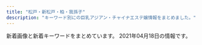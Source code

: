```yaml
---
title: "松戸・新松戸・柏・我孫子"
description: "キーワード別にの巨乳アジアン・チャイナエステ嬢情報をまとめました。"
---
```


新着画像と新着キーワードをまとめています。
2021年04月18日の情報です。

<DmmAffiliateIns />
<KeywordTable
  shops={
    [
    {
        "station": "JR\u677e\u6238\u99c5\u897f\u53e3",
        "keywords": {},
        "name": "Abigale\u30fb\u30a2\u30d3\u30ac\u30ec",
        "url": "http://abigale.xyz.mn/",
        "img_links": []
    },
    {
        "keywords": {
            "C": 10
        },
        "img_links": [
            "http://e-yu.link/images/girl3.jpg",
            "http://e-yu.link/images/flash.png",
            "http://e-yu.link/images/fuctiom.jpg",
            "http://e-yu.link/images/mobile.jpg",
            "http://e-yu.link/images/flash2.png",
            "http://e-yu.link/images/top.png",
            "http://e-yu.link/images/girl1.jpg",
            "http://e-yu.link/images/g0.jpg",
            "http://e-yu.link/images/girl2.jpg"
        ],
        "url": "http://e-yu.link/",
        "name": "\u611b",
        "station": "JR\u5357\u67cf\u99c5\u897f\u53e3"
    },
    {
        "img_links": [
            "http://www.sakura.esturl.com/images/attention.png",
            "http://www.sakura.esturl.com/files/001.jpg",
            "http://www.sakura.esturl.com/files/004.jpg",
            "http://www.sakura.esturl.com/files/004-03.jpg",
            "http://www.sakura.esturl.com/images/coverParts.png",
            "http://www.sakura.esturl.com/files/004-02.jpg",
            "http://www.sakura.esturl.com/images/infoSlide01.jpg",
            "http://www.sakura.esturl.com/files/002-02.jpg",
            "http://www.sakura.esturl.com/files/002-03.jpg",
            "http://www.sakura.esturl.com/files/001-03.jpg",
            "http://www.sakura.esturl.com/files/002.jpg",
            "http://www.sakura.esturl.com/images/backlistbtn.png",
            "http://www.sakura.esturl.com/files/003-03.jpg",
            "http://www.sakura.esturl.com/files/003.jpg",
            "http://www.sakura.esturl.com/files/003-02.jpg",
            "http://www.sakura.esturl.com/files/001-02.jpg"
        ],
        "keywords": {
            "D": 8,
            "86": 2,
            "C": 12,
            "87": 6
        },
        "name": "\u3055\u304f\u3089",
        "url": "http://www.sakura.esturl.com/",
        "station": "JR\u67cf\u99c5\u6771\u53e3"
    },
    {
        "name": "\u60a0\u697d",
        "station": "JR\u5317\u677e\u6238\u99c5\u6771\u53e3",
        "keywords": {
            "85": 15,
            "C": 12,
            "D": 20,
            "86": 5
        },
        "url": "http://sora.jpn.cm/",
        "img_links": [
            "http://sora.jpn.cm/images/room3.jpg",
            "http://sora.jpn.cm/images/2.jpg",
            "http://sora.jpn.cm/images/4.jpg",
            "http://sora.jpn.cm/photos/sites/31/2021/03/202103021229346.jpg",
            "http://sora.jpn.cm/images/room4.jpg",
            "http://sora.jpn.cm/images/s_staff.jpg",
            "http://sora.jpn.cm/images/3.jpg",
            "http://sora.jpn.cm/images/top.png",
            "http://sora.jpn.cm/photos/sites/31/2020/10/2020102911360879.jpg",
            "http://sora.jpn.cm/images/1.jpg",
            "http://sora.jpn.cm/images/room2.jpg",
            "http://sora.jpn.cm/photos/sites/31/2021/03/2021030212293613.jpg",
            "http://sora.jpn.cm/photos/sites/31/2020/09/2020091914553512.jpg",
            "http://sora.jpn.cm/images/line1.png",
            "http://sora.jpn.cm/images/s_link.jpg",
            "http://sora.jpn.cm/images/room1.jpg",
            "http://sora.jpn.cm/images/mobile.jpg",
            "http://sora.jpn.cm/images/s_info.png"
        ]
    },
    {
        "img_links": [
            "https://gakuen.jpn.vin/images/mobile.jpg",
            "https://gakuen.jpn.vin/images/g15.jpg",
            "https://gakuen.jpn.vin/images/1.jpg",
            "https://gakuen.jpn.vin/images/g16.jpg",
            "https://gakuen.jpn.vin/images/news1.jpg",
            "https://gakuen.jpn.vin/images/2.jpg",
            "https://gakuen.jpn.vin/images/g3.jpg",
            "https://gakuen.jpn.vin/images/g2.jpg",
            "https://gakuen.jpn.vin/images/pick.jpg",
            "https://gakuen.jpn.vin/images/g8.jpg",
            "https://gakuen.jpn.vin/photos/sites/26/2021/04/2021041713153049-e1618632942478.jpeg",
            "https://gakuen.jpn.vin/photos/sites/26/2021/04/2021040119262861.jpg",
            "https://gakuen.jpn.vin/images/top.jpg",
            "https://gakuen.jpn.vin/images/info2.jpg",
            "https://gakuen.jpn.vin/images/info.jpg",
            "https://gakuen.jpn.vin/images/g17.jpg",
            "https://gakuen.jpn.vin/images/s_link.jpg",
            "https://gakuen.jpn.vin/photos/sites/26/2021/04/2021040119261822.jpg",
            "https://gakuen.jpn.vin/images/s_cosplay.jpg",
            "https://gakuen.jpn.vin/photos/sites/26/2021/04/2021040119261773.jpg",
            "https://gakuen.jpn.vin/images/s_staff.jpg",
            "https://gakuen.jpn.vin/photos/sites/26/2021/04/2021040119262660.jpg",
            "https://gakuen.jpn.vin/images/staff_bj3.jpg",
            "https://gakuen.jpn.vin/photos/sites/26/2021/04/2021041215533438-e1618210422441.jpeg",
            "https://gakuen.jpn.vin/images/g7.jpg",
            "https://gakuen.jpn.vin/images/g13.jpg",
            "https://gakuen.jpn.vin/images/g1.jpg",
            "https://gakuen.jpn.vin/photos/sites/26/2021/04/2021040119262714.jpg",
            "https://gakuen.jpn.vin/photos/sites/26/2021/04/202104011926198.jpg",
            "https://gakuen.jpn.vin/photos/sites/26/2021/04/2021040119262085.jpg",
            "https://gakuen.jpn.vin/images/g10.jpg"
        ],
        "keywords": {
            "E": 4
        },
        "name": "\u516b\u67f1\u5b66\u5712",
        "station": "\u516b\u67f1\u99c5",
        "url": "https://gakuen.jpn.vin/"
    },
    {
        "url": "http://sosoya.est888.com/",
        "station": "JR\u677e\u6238\u99c5\u897f\u53e3",
        "keywords": {
            "89": 3,
            "D": 1,
            "C": 1,
            "87": 1
        },
        "img_links": [
            "http://sosoya.est888.com/css/staff/naiyo01.png",
            "http://sosoya.est888.com/css/staff/naiyo02.png",
            "http://sosoya.est888.com/css/nav/nav03.png",
            "http://sosoya.est888.com/css/head01.jpg",
            "http://sosoya.est888.com/css/staff/staff-03.jpg",
            "http://sosoya.est888.com/css/right.png",
            "http://sosoya.est888.com/css/top01.jpg",
            "http://sosoya.est888.com/css/staff/staff-02.jpg",
            "http://sosoya.est888.com/css/nav/nav04.png",
            "http://sosoya.est888.com/css/staff/staff-01.jpg",
            "http://sosoya.est888.com/css/nav/nav02.png",
            "http://sosoya.est888.com/css/left.png",
            "http://sosoya.est888.com/css/nav/nav01.png",
            "http://sosoya.est888.com/css/nav/nav06.png",
            "http://sosoya.est888.com/css/staff/staff-04.jpg",
            "http://sosoya.est888.com/css/top004.jpg",
            "http://sosoya.est888.com/css/top02.jpg",
            "http://sosoya.est888.com/css/nav/nav05.png"
        ],
        "name": "\u695a\u3005\u5c4b"
    },
    {
        "keywords": {
            "C": 1,
            "83": 1,
            "86": 4,
            "D": 4
        },
        "img_links": [
            "http://hime.ests.co/images/room1.jpg",
            "http://hime.ests.co/images/s_pick.jpg",
            "http://hime.ests.co/images/info.jpg",
            "http://hime.ests.co/images/s1.jpg",
            "http://hime.ests.co/images/room3.jpg",
            "http://hime.ests.co/images/s_staff.jpg",
            "http://hime.ests.co/photos/sites/27/2020/11/2020111505294566.jpg",
            "http://hime.ests.co/images/s3.jpg",
            "http://hime.ests.co/images/s_link.jpg",
            "http://hime.ests.co/photos/sites/27/2020/07/2020072809021138.jpg",
            "http://hime.ests.co/photos/sites/27/2019/12/2019122608265227.jpg",
            "http://hime.ests.co/images/room4.jpg",
            "http://hime.ests.co/images/top.png",
            "http://hime.ests.co/images/s_news.jpg",
            "http://hime.ests.co/images/room2.jpg",
            "http://hime.ests.co/photos/sites/27/2020/11/2020111505294488.jpg",
            "http://hime.ests.co/photos/sites/27/2019/12/2019122608134647.jpg",
            "http://hime.ests.co/images/end.png",
            "http://hime.ests.co/images/mobile.jpg"
        ],
        "name": "\u59eb",
        "url": "http://hime.ests.co/",
        "station": "JR\u677e\u6238\u99c5\u6771\u53e3"
    },
    {
        "name": "\u862d\u306e\u82b1",
        "station": "JR\u5929\u738b\u53f0\u99c5\u5357\u53e3",
        "keywords": {
            "E": 1,
            "86": 3,
            "88": 2,
            "D": 6,
            "87": 2,
            "C": 14
        },
        "url": "http://ran.est.cm/",
        "img_links": [
            "http://ran.est.cm/photos/sites/67/2020/10/2020102102090322.jpg",
            "http://ran.est.cm/images/s_staff.png",
            "http://ran.est.cm/photos/sites/67/2020/07/2020070605425355.jpg",
            "http://ran.est.cm/photos/sites/67/2020/07/2020070605424075.jpg",
            "http://ran.est.cm/photos/sites/67/2020/07/2020070605425151.jpg",
            "http://ran.est.cm/images/room4.jpg",
            "http://ran.est.cm/images/s_mobile.png",
            "http://ran.est.cm/photos/sites/67/2020/07/2020071705010645.jpg",
            "http://ran.est.cm/images/girl-z1.jpg",
            "http://ran.est.cm/images/room2.jpg",
            "http://ran.est.cm/photos/sites/67/2020/09/2020091805522177.jpg",
            "http://ran.est.cm/images/top.jpg",
            "http://ran.est.cm/images/room3.jpg",
            "http://ran.est.cm/images/service.jpg",
            "http://ran.est.cm/images/girl-z2.jpg",
            "http://ran.est.cm/images/s_pick.png",
            "http://ran.est.cm/photos/sites/67/2020/07/2020070605425221.jpg",
            "http://ran.est.cm/images/s_news.png",
            "http://ran.est.cm/images/room1.jpg"
        ]
    },
    {
        "url": "http://www.maskingdom.esturl.com/",
        "name": "MasKINGDOM\uff5e\u30de\u30b9\u30ad\u30f3\u30b0\u30c0\u30e0",
        "station": "JR\u67cf\u99c5\u6771\u53e3",
        "img_links": [
            "http://www.maskingdom.esturl.com/files/004-02.jpg",
            "http://www.maskingdom.esturl.com/images/m-top-right02.jpg",
            "http://www.maskingdom.esturl.com/photo_news/upimg/7290260764606657f4_0.jpg",
            "http://www.maskingdom.esturl.com/images/m-left.jpg",
            "http://www.maskingdom.esturl.com/images/m-top-right03.jpg",
            "http://www.maskingdom.esturl.com/images/m-top-right04.jpg",
            "http://www.maskingdom.esturl.com/images/m-head.jpg",
            "http://www.maskingdom.esturl.com/images/m-top02.jpg",
            "http://www.maskingdom.esturl.com/images/m-top03.jpg",
            "http://www.maskingdom.esturl.com/files/003-02.jpg",
            "http://www.maskingdom.esturl.com/photo_news/upimg/754985a09a8eff3433_0.jpg",
            "http://www.maskingdom.esturl.com/files/001-02.jpg",
            "http://www.maskingdom.esturl.com/files/003.jpg",
            "http://www.maskingdom.esturl.com/files/006-02.jpg",
            "http://www.maskingdom.esturl.com/images/m-yejiao.jpg",
            "http://www.maskingdom.esturl.com/files/004.jpg",
            "http://www.maskingdom.esturl.com/images/m-top-right01.jpg",
            "http://www.maskingdom.esturl.com/images/m-right.jpg",
            "http://www.maskingdom.esturl.com/files/002-02.jpg",
            "http://www.maskingdom.esturl.com/images/top-left01.jpg",
            "http://www.maskingdom.esturl.com/files/005.jpg",
            "http://www.maskingdom.esturl.com/files/002.jpg",
            "http://www.maskingdom.esturl.com/photo_news/upimg/754985a09a8eff3433_1.jpg",
            "http://www.maskingdom.esturl.com/files/006.jpg",
            "http://www.maskingdom.esturl.com/photo_news/upimg/754985a09a8eff3433_2.jpg",
            "http://www.maskingdom.esturl.com/images/call.png",
            "http://www.maskingdom.esturl.com/files/005-02.jpg",
            "http://www.maskingdom.esturl.com/files/001.jpg"
        ],
        "keywords": {
            "E": 8,
            "D": 4,
            "88": 2,
            "89": 4,
            "87": 6
        }
    },
    {
        "keywords": {},
        "name": "\u697d\u697d",
        "img_links": [
            "http://www.rakuraku-abiko.xyz/images/nav/nav-job.jpg",
            "http://www.rakuraku-abiko.xyz/images/staff/coco.jpg",
            "http://www.rakuraku-abiko.xyz/images/nav/nav-staff.jpg",
            "http://www.rakuraku-abiko.xyz/images/staff/nana.jpg",
            "http://www.rakuraku-abiko.xyz/images/index-tiba_04.jpg",
            "http://www.rakuraku-abiko.xyz/images/index-tiba_02.jpg",
            "http://www.rakuraku-abiko.xyz/images/staff/staff.jpg",
            "http://www.rakuraku-abiko.xyz/images/index-tiba_10.jpg",
            "http://www.rakuraku-abiko.xyz/images/index-tiba_09.jpg",
            "http://www.rakuraku-abiko.xyz/images/nav/nav-sys.jpg",
            "http://www.rakuraku-abiko.xyz/images/staff/eri.jpg",
            "http://www.rakuraku-abiko.xyz/images/staff/ready.jpg",
            "http://www.rakuraku-abiko.xyz/images/index-tiba_13.jpg",
            "http://www.rakuraku-abiko.xyz/images/index-tiba_07.jpg",
            "http://www.rakuraku-abiko.xyz/images/staff/yuki.jpg"
        ],
        "station": "JR\u6211\u5b6b\u5b50\u99c5\u5357\u53e3",
        "url": "http://www.rakuraku-abiko.xyz/"
    },
    {
        "url": "https://heartpeace-mabashi.business.site/",
        "img_links": [],
        "keywords": {},
        "name": "heart Peace \u99ac\u6a4b",
        "station": "JR\u99ac\u6a4b\u99c5\u897f\u53e3"
    },
    {
        "keywords": {},
        "name": "\u30bd\u30a6\u30eb",
        "station": "JR\u67cf\u99c5\u6771\u53e3",
        "url": "http://www.chiba-0002.xyz/",
        "img_links": [
            "http://www.chiba-0002.xyz/img/girls01.jpg",
            "http://www.chiba-0002.xyz/img/bnr02.jpg",
            "http://www.chiba-0002.xyz/img/img3.jpg",
            "http://www.chiba-0002.xyz/img/img-txt-01.png",
            "http://www.chiba-0002.xyz/img/ttl-03.png",
            "http://www.chiba-0002.xyz/img/ttl-01.png",
            "http://www.chiba-0002.xyz/img/bnr01.jpg",
            "http://www.chiba-0002.xyz/img/girls02.jpg",
            "http://www.chiba-0002.xyz/img/ttl-04.png",
            "http://www.chiba-0002.xyz/img/img2.jpg",
            "http://www.chiba-0002.xyz/img/girls03.jpg",
            "http://www.chiba-0002.xyz/img/img1.jpg",
            "http://www.chiba-0002.xyz/img/ttl-02.png"
        ]
    },
    {
        "station": "JR\u677e\u6238\u99c5\u6771\u53e3",
        "keywords": {},
        "name": "\u5c11\u5973\u6642\u4ee3",
        "img_links": [
            "http://girls.msa.jp/images/top/top_02.jpg",
            "http://girls.msa.jp/images/top/top_08.png",
            "http://girls.msa.jp/images/top/top_03.jpg",
            "http://girls.msa.jp/images/top/top_05.jpg",
            "http://girls.msa.jp/images/top/top_06.jpg",
            "http://girls.msa.jp/images/home/top.jpg",
            "http://girls.msa.jp/images/page_top.png",
            "http://girls.msa.jp/images/top/top_04.jpg",
            "http://girls.msa.jp/images/staff_image/staf_011a.jpg",
            "http://girls.msa.jp/images/top/top_01.jpg"
        ],
        "url": "http://girls.msa.jp/"
    },
    {
        "img_links": [
            "http://koukoku.xyz/fairy/css/staff/staff07-a.png",
            "http://koukoku.xyz/fairy/css/cam-01.jpg",
            "http://koukoku.xyz/fairy/css/staff/staff005-b.png",
            "http://koukoku.xyz/fairy/css/foot01.jpg",
            "http://koukoku.xyz/fairy/images/call.png",
            "http://koukoku.xyz/fairy/css/staff/staff0004-b.png",
            "http://koukoku.xyz/fairy/css/staff/staff006-b.png",
            "http://koukoku.xyz/fairy/css/m-head03.jpg",
            "http://koukoku.xyz/fairy/css/staff/staff0003-b.png",
            "http://koukoku.xyz/fairy/css/m-top004.jpg"
        ],
        "url": "http://koukoku.xyz/fairy/",
        "name": "\u30d5\u30a7\u30a2\u30ea-\u30c6\u30fc\u30eb",
        "station": "JR\u65b0\u516b\u67f1\u99c5",
        "keywords": {
            "95": 1,
            "F": 3,
            "C": 1,
            "85": 1,
            "D": 1,
            "91": 1,
            "90": 2
        }
    },
    {
        "name": "\u30df\u30eb\u30ad\u30fc",
        "keywords": {
            "86": 46
        },
        "img_links": [
            "http://melpomene-est.xyz/images/cg07.jpg",
            "http://melpomene-est.xyz/images/cg02.jpg",
            "http://melpomene-est.xyz/images/b4.jpg",
            "http://melpomene-est.xyz/images/b5.jpg",
            "http://melpomene-est.xyz/images/cg03.jpg",
            "http://melpomene-est.xyz/images/b2.jpg",
            "http://melpomene-est.xyz/images/tel.png",
            "http://melpomene-est.xyz/images/cg05.jpg",
            "http://melpomene-est.xyz/images/rosel.png",
            "http://melpomene-est.xyz/images/roser.png",
            "http://melpomene-est.xyz/images/cg091.jpg",
            "http://melpomene-est.xyz/images/cg09.jpg",
            "http://melpomene-est.xyz/images/b1.jpg",
            "http://melpomene-est.xyz/images/cg01.jpg",
            "http://melpomene-est.xyz/images/b6.jpg",
            "http://melpomene-est.xyz/images/b3.jpg",
            "http://melpomene-est.xyz/images/cg10.jpg",
            "http://melpomene-est.xyz/images/cg06.jpg"
        ],
        "url": "http://melpomene-est.xyz/",
        "station": "JR\u5357\u67cf\u99c5\u897f\u53e3"
    },
    {
        "keywords": {},
        "url": "http://hi-msg.com/tomato2/",
        "station": "JR\u677e\u6238\u99c5",
        "img_links": [],
        "name": "\u30c8\u30de\u30c8\uff5eTomato"
    },
    {
        "url": "http://roarii.esmens.com/",
        "station": "\u516b\u67f1\u99c5\u5317\u53e3",
        "keywords": {
            "D": 2,
            "93": 1,
            "90": 1,
            "95": 2,
            "85": 1,
            "F": 3,
            "89": 1
        },
        "img_links": [
            "http://roarii.esmens.com/css/topright0002.jpg",
            "http://roarii.esmens.com/css/staff/staff05-a.jpg",
            "http://roarii.esmens.com/css/tel.png",
            "http://roarii.esmens.com/css/nav/nav-005.png",
            "http://roarii.esmens.com/css/nav/nav-003.png",
            "http://roarii.esmens.com/css/staff/staff02-a.jpg",
            "http://roarii.esmens.com/css/staff/staff08-a.jpg",
            "http://roarii.esmens.com/css/nav/nav-002.png",
            "http://roarii.esmens.com/css/foot-tel.png",
            "http://roarii.esmens.com/css/nav/nav-004.png",
            "http://roarii.esmens.com/css/staff/staff06-c.jpg",
            "http://roarii.esmens.com/css/staff/staff010-b.jpg",
            "http://roarii.esmens.com/css/staff/staff05-b.jpg",
            "http://roarii.esmens.com/css/staff/staff07-b.jpg",
            "http://roarii.esmens.com/css/staff/staff010-a.jpg",
            "http://roarii.esmens.com/css/staff/staff06-b.jpg",
            "http://roarii.esmens.com/css/staff/staff07-a.jpg",
            "http://roarii.esmens.com/css/nav/nav-001.png",
            "http://roarii.esmens.com/css/nav/nav-006.png",
            "http://roarii.esmens.com/css/c001.jpg",
            "http://roarii.esmens.com/css/staff/staff08-b.jpg"
        ],
        "name": "\u30ed\u30fc\u30e4\u30ea"
    },
    {
        "url": "http://mitsuka.ests.jp/",
        "keywords": {
            "D": 300,
            "E": 80,
            "86": 120,
            "87": 120,
            "85": 120,
            "83": 20
        },
        "name": "\u871c\u82b1\uff5e\u307f\u3064\u304b\uff5e",
        "img_links": [
            "http://mitsuka.ests.jp/photos/sites/20/2019/12/2019121608053268.jpg",
            "http://mitsuka.ests.jp/photos/sites/20/2020/10/2020100907545181.jpg",
            "http://mitsuka.ests.jp/images/top.png",
            "http://mitsuka.ests.jp/photos/sites/20/2020/06/202006080219203.jpg",
            "http://mitsuka.ests.jp/images/s_staff.png",
            "http://mitsuka.ests.jp/photos/sites/20/2021/01/2021011904014642.jpg",
            "http://mitsuka.ests.jp/images/s1.jpg",
            "http://mitsuka.ests.jp/images/news.png",
            "http://mitsuka.ests.jp/images/room1.jpg",
            "http://mitsuka.ests.jp/photos/sites/20/2021/03/2021031705374973.jpg",
            "http://mitsuka.ests.jp/images/room3.jpg",
            "http://mitsuka.ests.jp/images/s_link.png",
            "http://mitsuka.ests.jp/images/room4.jpg",
            "http://mitsuka.ests.jp/photos/sites/20/2020/07/2020072003581899.jpg",
            "http://mitsuka.ests.jp/photos/sites/20/2019/10/2019100207010087.jpg",
            "http://mitsuka.ests.jp/images/room2.jpg",
            "http://mitsuka.ests.jp/images/s3.jpg",
            "http://mitsuka.ests.jp/photos/sites/20/2020/10/2020102808032533.jpg",
            "http://mitsuka.ests.jp/photos/sites/20/2020/06/2020062205143284.jpg",
            "http://mitsuka.ests.jp/photos/sites/20/2020/12/2020120104590314.jpg",
            "http://mitsuka.ests.jp/photos/sites/20/2021/04/202104060341481.jpg",
            "http://mitsuka.ests.jp/photos/sites/20/2019/10/2019100207010162.jpg",
            "http://mitsuka.ests.jp/images/mobile.jpg",
            "http://mitsuka.ests.jp/photos/sites/20/2019/12/2019121608040655.jpg",
            "http://mitsuka.ests.jp/photos/sites/20/2020/01/2020011406585124.jpg",
            "http://mitsuka.ests.jp/photos/sites/20/2020/02/2020022006113363.jpg",
            "http://mitsuka.ests.jp/photos/sites/20/2021/03/2021030402004627.jpg",
            "http://mitsuka.ests.jp/photos/sites/20/2021/03/2021033108561634.jpg",
            "http://mitsuka.ests.jp/photos/sites/20/2021/03/2021032604093987.jpg",
            "http://mitsuka.ests.jp/photos/sites/20/2021/03/2021030906423794.jpg"
        ],
        "station": "\u6d41\u5c71\u304a\u304a\u305f\u304b\u306e\u68ee\u99c5\u6771\u53e3"
    },
    {
        "station": "JR\u67cf\u99c5\u897f\u53e3",
        "name": "\u30a8\u30f3\u30b8\u30a7\u30eb\u30d9\u30d3\u30fc",
        "keywords": {
            "86": 9,
            "D": 5,
            "E": 7,
            "87": 1,
            "85": 2
        },
        "url": "http://massage-est.com/",
        "img_links": [
            "http://massage-est.com/images/fbf.jpg",
            "http://massage-est.com/images/cg071.jpg",
            "http://massage-est.com/images/cg02.jpg",
            "http://massage-est.com/images/cg08.jpg",
            "http://massage-est.com/images/tit2.jpg",
            "http://massage-est.com/images/fla.jpg",
            "http://massage-est.com/images/tit5.jpg",
            "http://massage-est.com/images/tit1.jpg",
            "http://massage-est.com/images/cg03.jpg",
            "http://massage-est.com/images/top.jpg",
            "http://massage-est.com/images/cg01.jpg",
            "http://massage-est.com/images/cg081.jpg",
            "http://massage-est.com/images/cg06.jpg",
            "http://massage-est.com/images/no.png",
            "http://massage-est.com/images/cg05.jpg",
            "http://massage-est.com/images/cg061.jpg",
            "http://massage-est.com/images/cg07.jpg",
            "http://massage-est.com/images/sys.jpg",
            "http://massage-est.com/images/cg041.jpg",
            "http://massage-est.com/images/cg04.jpg",
            "http://massage-est.com/images/fbt.jpg",
            "http://massage-est.com/images/tit4.jpg",
            "http://massage-est.com/images/tit3.jpg"
        ]
    },
    {
        "station": "\u521d\u5bcc\u99c5",
        "name": "\u3055\u304f\u3089",
        "url": "http://sakura-sakura.work/",
        "img_links": [
            "http://sakura-sakura.work/img/st6.jpg",
            "http://sakura-sakura.work/img/fla2.jpg",
            "http://sakura-sakura.work/sp/img/pic.jpg",
            "http://sakura-sakura.work/sp/img/botton.jpg",
            "http://sakura-sakura.work/sp/img/cam.jpg",
            "http://sakura-sakura.work/sp/img/t-a.jpg",
            "http://sakura-sakura.work/img/s6.jpg",
            "http://sakura-sakura.work/sp/img/s3.jpg",
            "http://sakura-sakura.work/sp/img/add.jpg",
            "http://sakura-sakura.work/sp/img/s5.jpg",
            "http://sakura-sakura.work/sp/img/p3.jpg",
            "http://sakura-sakura.work/img/fla3.jpg",
            "http://sakura-sakura.work/img/st5.jpg",
            "http://sakura-sakura.work/img/sta6.jpg",
            "http://sakura-sakura.work/img/sta3.jpg",
            "http://sakura-sakura.work/sp/img/time.jpg",
            "http://sakura-sakura.work/img/sta5.jpg",
            "http://sakura-sakura.work/sp/img/s4.jpg",
            "http://sakura-sakura.work/img/botton.jpg",
            "http://sakura-sakura.work/sp/img/t-s.jpg",
            "http://sakura-sakura.work/sp/img/p2.jpg",
            "http://sakura-sakura.work/sp/img/pc.jpg",
            "http://sakura-sakura.work/img/st2.jpg",
            "http://sakura-sakura.work/img/s4.jpg",
            "http://sakura-sakura.work/img/st3.jpg",
            "http://sakura-sakura.work/img/fla1.jpg",
            "http://sakura-sakura.work/sp/img/t-r.jpg",
            "http://sakura-sakura.work/sp/img/tit.jpg",
            "http://sakura-sakura.work/sp/img/t-t.jpg",
            "http://sakura-sakura.work/img/st1.jpg",
            "http://sakura-sakura.work/sp/img/p6.jpg",
            "http://sakura-sakura.work/img/s5.jpg",
            "http://sakura-sakura.work/img/sta1.jpg",
            "http://sakura-sakura.work/sp/img/s1.jpg",
            "http://sakura-sakura.work/img/head.jpg",
            "http://sakura-sakura.work/sp/img/t-o.jpg",
            "http://sakura-sakura.work/sp/img/s6.jpg",
            "http://sakura-sakura.work/img/mo.png",
            "http://sakura-sakura.work/sp/img/tel.jpg",
            "http://sakura-sakura.work/sp/img/s2.jpg",
            "http://sakura-sakura.work/img/s2.jpg",
            "http://sakura-sakura.work/sp/img/sys.jpg",
            "http://sakura-sakura.work/img/sta2.jpg",
            "http://sakura-sakura.work/img/sta4.jpg",
            "http://sakura-sakura.work/img/st4.jpg",
            "http://sakura-sakura.work/img/s3.jpg",
            "http://sakura-sakura.work/sp/img/info.jpg",
            "http://sakura-sakura.work/img/s1.jpg"
        ],
        "keywords": {
            "E": 1,
            "83": 2,
            "D": 1,
            "88": 4,
            "85": 2,
            "86": 4,
            "C": 13
        }
    },
    {
        "station": "JR\u5357\u6d41\u5c71\u99c5\u5317\u53e3",
        "img_links": [],
        "name": "\u604b\u3054\u3053\u308d",
        "url": "http://ziotyu.xyz/",
        "keywords": {}
    },
    {
        "station": "JR\u6211\u5b6b\u5b50\u99c5\u5317\u53e3",
        "name": "\u30cb\u30e3\u30f3\u30cb\u30e3\u30f3",
        "keywords": {
            "86": 20,
            "D": 2,
            "E": 2
        },
        "img_links": [
            "http://sweety-est.xyz/images/cg08.jpg",
            "http://sweety-est.xyz/images/cg11.jpg",
            "http://sweety-est.xyz/images/cg06.jpg",
            "http://sweety-est.xyz/images/cg01.jpg",
            "http://sweety-est.xyz/images/8831.jpg",
            "http://sweety-est.xyz/images/cg05.jpg",
            "http://sweety-est.xyz/images/20040.jpg",
            "http://sweety-est.xyz/images/cg03.jpg",
            "http://sweety-est.xyz/images/cg07.jpg",
            "http://sweety-est.xyz/images/ri.jpg",
            "http://sweety-est.xyz/images/mi.jpg",
            "http://sweety-est.xyz/images/cg10.jpg",
            "http://sweety-est.xyz/images/cg09.jpg",
            "http://sweety-est.xyz/images/now-printing.jpg",
            "http://sweety-est.xyz/images/cg02.jpg"
        ],
        "url": "http://sweety-est.xyz/"
    },
    {
        "station": "JR\u5929\u738b\u53f0\u99c5\u5357\u53e3",
        "url": "https://www.white.8reiwa.com/",
        "name": "\u30db\u30ef\u30a4\u30c8",
        "img_links": [
            "https://www.white.8reiwa.com/000jpg/room/t007.jpg",
            "https://www.white.8reiwa.com/000jpg/aroma/005eucglobulus.jpg",
            "https://www.white.8reiwa.com/s/000jpg/aroma/006orenge.jpg",
            "https://www.white.8reiwa.com/s/000jpg/t001.jpg",
            "https://www.white.8reiwa.com/000jpg/t001.jpg",
            "https://www.white.8reiwa.com/000jpg/aroma/001rosewood.jpg",
            "https://www.white.8reiwa.com/000jpg/room/t001.jpg",
            "https://www.white.8reiwa.com/s/000jpg/aroma/010lemon.jpg",
            "https://www.white.8reiwa.com/s/000jpg/room/t002.jpg",
            "https://www.white.8reiwa.com/s/000jpg/aroma/005eucglobulus.jpg",
            "https://www.white.8reiwa.com/s/000jpg/akasuri001.jpg",
            "https://www.white.8reiwa.com/000jpg/room/t002.jpg",
            "https://www.white.8reiwa.com/s/000jpg/bg002.jpg",
            "https://www.white.8reiwa.com/000gif/qrs.png",
            "https://www.white.8reiwa.com/000jpg/room/t005.jpg",
            "https://www.white.8reiwa.com/s/000jpg/aroma/003lavender.jpg",
            "https://www.white.8reiwa.com/s/000jpg/room/t003.jpg",
            "https://www.white.8reiwa.com/000jpg/t003.jpg",
            "https://www.white.8reiwa.com/s/000jpg/room/t006.jpg",
            "https://www.white.8reiwa.com/s/000jpg/aroma/007rosemarry.jpg",
            "https://www.white.8reiwa.com/s/000jpg/room/t004.jpg",
            "https://www.white.8reiwa.com/s/000jpg/aroma/002teatree.jpg",
            "https://www.white.8reiwa.com/s/000_p/001_856.jpg",
            "https://www.white.8reiwa.com/000jpg/aroma/007rosemarry.jpg",
            "https://www.white.8reiwa.com/s/000jpg/room/t007.jpg",
            "https://www.white.8reiwa.com/s/000jpg/aroma/001rosewood.jpg",
            "https://www.white.8reiwa.com/s/000jpg/room/t005.jpg",
            "https://www.white.8reiwa.com/s/000jpg/aroma/009grapefruit.jpg",
            "https://www.white.8reiwa.com/000jpg/akasuri001.jpg",
            "https://www.white.8reiwa.com/000jpg/aroma/004pepermint.jpg",
            "https://www.white.8reiwa.com/s/000jpg/t003.jpg",
            "https://www.white.8reiwa.com/000_p/003_368.jpg",
            "https://www.white.8reiwa.com/000_p/002_516.jpg",
            "https://www.white.8reiwa.com/000jpg/room/t006.jpg",
            "https://www.white.8reiwa.com/s/000jpg/room/t008.jpg",
            "https://www.white.8reiwa.com/s/000jpg/t002.jpg",
            "https://www.white.8reiwa.com/000gif/qri.png",
            "https://www.white.8reiwa.com/000jpg/room/t003.jpg",
            "https://www.white.8reiwa.com/000jpg/room/t004.jpg",
            "https://www.white.8reiwa.com/s/000jpg/aroma/004pepermint.jpg",
            "https://www.white.8reiwa.com/000_p/001_856.jpg",
            "https://www.white.8reiwa.com/s/000jpg/room/t001.jpg",
            "https://www.white.8reiwa.com/000jpg/aroma/010lemon.jpg",
            "https://www.white.8reiwa.com/s/000jpg/aroma/008ylang.jpg",
            "https://www.white.8reiwa.com/000jpg/aroma/009grapefruit.jpg",
            "https://www.white.8reiwa.com/s/000_p/003_368.jpg",
            "https://www.white.8reiwa.com/000jpg/aroma/002teatree.jpg",
            "https://www.white.8reiwa.com/000jpg/aroma/003lavender.jpg",
            "https://www.white.8reiwa.com/000jpg/aroma/008ylang.jpg",
            "https://www.white.8reiwa.com/s/000_p/002_516.jpg",
            "https://www.white.8reiwa.com/000jpg/room/t008.jpg",
            "https://www.white.8reiwa.com/000jpg/t002.jpg",
            "https://www.white.8reiwa.com/000jpg/aroma/006orenge.jpg"
        ],
        "keywords": {}
    },
    {
        "name": "\u5c0f\u96ea\u306e\u90e8\u5c4b",
        "keywords": {
            "C": 11,
            "87": 4,
            "D": 8,
            "86": 4
        },
        "img_links": [
            "https://koyuki-room.ests.jp/images/ac1.jpg",
            "https://koyuki-room.ests.jp/images/pagetop.png",
            "https://koyuki-room.ests.jp/images/service4.jpg",
            "https://koyuki-room.ests.jp/images/ac2.jpg",
            "https://koyuki-room.ests.jp/photos/sites/77/2020/11/2020111107322026.jpg",
            "https://koyuki-room.ests.jp/photos/sites/77/2020/11/202011110732216.jpg",
            "https://koyuki-room.ests.jp/images/sp_mainimg.jpg",
            "https://koyuki-room.ests.jp/images/sp_img_teaser.jpg",
            "https://koyuki-room.ests.jp/images/ac4.jpg",
            "https://koyuki-room.ests.jp/images/ac5.jpg",
            "https://koyuki-room.ests.jp/images/img_teaser.jpg",
            "https://koyuki-room.ests.jp/images/service1.jpg",
            "https://koyuki-room.ests.jp/images/mainimg.jpg",
            "https://koyuki-room.ests.jp/images/ac3.jpg",
            "https://koyuki-room.ests.jp/images/service2.jpg",
            "https://koyuki-room.ests.jp/images/service3.jpg"
        ],
        "station": "JR\u677e\u6238\u99c5\u897f\u53e3",
        "url": "https://koyuki-room.ests.jp/"
    },
    {
        "url": "http://loveseven.este88.com/",
        "station": "JR\u65b0\u677e\u6238\u99c5\u6771\u53e3",
        "img_links": [
            "http://loveseven.este88.com/img/kaori1.jpg",
            "http://loveseven.este88.com/gals/sora1.jpg",
            "http://loveseven.este88.com/images/kd.jpg",
            "http://loveseven.este88.com/gals/yuki1.jpg",
            "http://loveseven.este88.com/images/qr.jpg",
            "http://loveseven.este88.com/i/80/sora1.jpg",
            "http://loveseven.este88.com/gals/nana1.jpg",
            "http://loveseven.este88.com/images/kp3.png",
            "http://loveseven.este88.com/i/120/kaori1.jpg",
            "http://loveseven.este88.com/i/120/nana1.jpg",
            "http://loveseven.este88.com/i/120/sora1.jpg",
            "http://loveseven.este88.com/gals/yuyu1.jpg",
            "http://loveseven.este88.com/images/sakura1.jpg",
            "http://loveseven.este88.com/i/80/nana1.jpg",
            "http://loveseven.este88.com/i/img/r5.jpg",
            "http://loveseven.este88.com/img/yuki1.jpg",
            "http://loveseven.este88.com/i/img/r3.jpg",
            "http://loveseven.este88.com/images/nana1.jpg",
            "http://loveseven.este88.com/i/img/r2.jpg",
            "http://loveseven.este88.com/images/kp1.png",
            "http://loveseven.este88.com/gals/sati1.jpg",
            "http://loveseven.este88.com/img/nana1.jpg",
            "http://loveseven.este88.com/img/sora1.jpg",
            "http://loveseven.este88.com/img/sakura1.jpg",
            "http://loveseven.este88.com/i/120/yuki1.jpg",
            "http://loveseven.este88.com/images/kaori1.jpg",
            "http://loveseven.este88.com/i/80/kaori1.jpg",
            "http://loveseven.este88.com/i/80/ai1.jpg",
            "http://loveseven.este88.com/i/img/r4.jpg",
            "http://loveseven.este88.com/i/80/sakura1.jpg",
            "http://loveseven.este88.com/gals/kaori1.jpg",
            "http://loveseven.este88.com/images/yuki1.jpg",
            "http://loveseven.este88.com/gals/sakura1.jpg",
            "http://loveseven.este88.com/i/120/sakura1.jpg",
            "http://loveseven.este88.com/i/80/yuki1.jpg",
            "http://loveseven.este88.com/i/img/r1.jpg",
            "http://loveseven.este88.com/images/sora1.jpg",
            "http://loveseven.este88.com/i/120/ai1.jpg",
            "http://loveseven.este88.com/images/kp2.png",
            "http://loveseven.este88.com/img/ai1.jpg"
        ],
        "keywords": {},
        "name": "\u4e03\u611b"
    },
    {
        "url": "https://js.uouono.com/",
        "keywords": {},
        "station": "JR\u65b0\u677e\u6238\u99c5\u6771\u53e3",
        "name": "\u30b8\u30e3\u30b9\u30df\u30f3",
        "img_links": []
    },
    {
        "station": "JR\u67cf\u99c5\u5357\u53e3",
        "img_links": [
            "https://kanmiryou.xyz.mn/photos/sites/40/2021/03/2021030614173724.jpg",
            "https://kanmiryou.xyz.mn/images/tel.jpg",
            "https://kanmiryou.xyz.mn/images/room4.jpg",
            "https://kanmiryou.xyz.mn/images/new.jpg",
            "https://kanmiryou.xyz.mn/images/room1.jpg",
            "https://kanmiryou.xyz.mn/images/room3.jpg",
            "https://kanmiryou.xyz.mn/photos/sites/40/2021/03/2021032414405546.jpg",
            "https://kanmiryou.xyz.mn/images/room2.jpg",
            "https://kanmiryou.xyz.mn/images/s_news.jpg",
            "https://kanmiryou.xyz.mn/photos/sites/40/2021/03/2021030614173823.jpg",
            "https://kanmiryou.xyz.mn/images/s_link.jpg",
            "https://kanmiryou.xyz.mn/photos/sites/40/2021/03/2021030614173780.jpg",
            "https://kanmiryou.xyz.mn/images/mobile.jpg",
            "https://kanmiryou.xyz.mn/images/s1.jpg",
            "https://kanmiryou.xyz.mn/photos/sites/40/2021/03/2021030618231353.jpg",
            "https://kanmiryou.xyz.mn/images/s_face.jpg",
            "https://kanmiryou.xyz.mn/images/s2.jpg",
            "https://kanmiryou.xyz.mn/images/news_bj2.jpg",
            "https://kanmiryou.xyz.mn/images/s_staff.jpg",
            "https://kanmiryou.xyz.mn/images/top.jpg"
        ],
        "url": "https://kanmiryou.xyz.mn/",
        "keywords": {
            "D": 85,
            "85": 17,
            "C": 13,
            "86": 51,
            "83": 17
        },
        "name": "\u7518\u5473\u6599"
    },
    {
        "url": "http://lavender-massage.work/",
        "name": "\u30e9\u30d9\u30f3\u30c0\u30fc",
        "keywords": {
            "C": 23,
            "86": 1,
            "84": 2,
            "83": 1,
            "85": 5
        },
        "img_links": [
            "http://lavender-massage.work/i/img/g038.jpg",
            "http://lavender-massage.work/img/s36.jpg",
            "http://lavender-massage.work/img/s38.jpg",
            "http://lavender-massage.work/img/st33.jpg",
            "http://lavender-massage.work/i/img/g036.jpg",
            "http://lavender-massage.work/img/sta43.jpg",
            "http://lavender-massage.work/img/sta44.jpg",
            "http://lavender-massage.work/img/s39.jpg",
            "http://lavender-massage.work/img/sta41.jpg",
            "http://lavender-massage.work/img/st42.jpg",
            "http://lavender-massage.work/img/sta38.jpg",
            "http://lavender-massage.work/i/img/g032.jpg",
            "http://lavender-massage.work/img/sta42.jpg",
            "http://lavender-massage.work/i/img/g043.jpg",
            "http://lavender-massage.work/i/img/g041.jpg",
            "http://lavender-massage.work/i/img/r2.jpg",
            "http://lavender-massage.work/img/sta36.jpg",
            "http://lavender-massage.work/img/st41.jpg",
            "http://lavender-massage.work/img/st32.jpg",
            "http://lavender-massage.work/i/img/r3.jpg",
            "http://lavender-massage.work/i/img/r4.jpg",
            "http://lavender-massage.work/img/st38.jpg",
            "http://lavender-massage.work/i/img/g39.jpg",
            "http://lavender-massage.work/img/s41.jpg",
            "http://lavender-massage.work/i/img/g039.jpg",
            "http://lavender-massage.work/img/sta33.jpg",
            "http://lavender-massage.work/img/st39.jpg",
            "http://lavender-massage.work/i/img/r1.jpg",
            "http://lavender-massage.work/img/st43.jpg",
            "http://lavender-massage.work/img/st36.jpg",
            "http://lavender-massage.work/img/s43.jpg",
            "http://lavender-massage.work/img/s33.jpg",
            "http://lavender-massage.work/img/mo.png",
            "http://lavender-massage.work/img/s44.jpg",
            "http://lavender-massage.work/img/sta39.jpg",
            "http://lavender-massage.work/i/img/g042.jpg",
            "http://lavender-massage.work/img/st44.jpg",
            "http://lavender-massage.work/i/img/g033.jpg",
            "http://lavender-massage.work/img/st039.jpg",
            "http://lavender-massage.work/img/s42.jpg",
            "http://lavender-massage.work/img/sta32.jpg",
            "http://lavender-massage.work/i/img/g044.jpg",
            "http://lavender-massage.work/img/botton.jpg"
        ],
        "station": "JR\u65b0\u677e\u6238\u99c5"
    },
    {
        "keywords": {},
        "name": "\u697d\u697d",
        "img_links": [
            "http://raku.est-u.com/staff/haru.jpg",
            "http://raku.est-u.com/images/s2.jpg",
            "http://raku.est-u.com/images/s1.jpg",
            "http://raku.est-u.com/images/index_15.png",
            "http://raku.est-u.com/images/staff.png",
            "http://raku.est-u.com/images/index_16.png",
            "http://raku.est-u.com/staff/momo.jpg",
            "http://raku.est-u.com/staff/risa.jpg",
            "http://raku.est-u.com/staff/yuri.jpg",
            "http://raku.est-u.com/staff/aya.jpg",
            "http://raku.est-u.com/images/index2_10.png",
            "http://raku.est-u.com/images/index_06.png",
            "http://raku.est-u.com/images/index_09.png",
            "http://raku.est-u.com/staff/1.jpg",
            "http://raku.est-u.com/staff/riri.jpg",
            "http://raku.est-u.com/images/index_11.png",
            "http://raku.est-u.com/images/index_14.png",
            "http://raku.est-u.com/images/index_08.png",
            "http://raku.est-u.com/images/index_02.png",
            "http://raku.est-u.com/images/index_07.png",
            "http://raku.est-u.com/images/index_10.png",
            "http://raku.est-u.com/images/s4.jpg",
            "http://raku.est-u.com/staff/risa2.jpg",
            "http://raku.est-u.com/images/s3.jpg",
            "http://raku.est-u.com/images/index_04.png",
            "http://raku.est-u.com/images/index3_10.png",
            "http://raku.est-u.com/staff/ai.jpg",
            "http://raku.est-u.com/staff/yuri2.jpg",
            "http://raku.est-u.com/images/index_05.png",
            "http://raku.est-u.com/staff/haru2.jpg",
            "http://raku.est-u.com/images/faq.png"
        ],
        "station": "\u516b\u67f1\u99c5",
        "url": "http://raku.est-u.com/"
    },
    {
        "url": "http://www.f-relax.info/",
        "name": "\u98a8\u697d\u91cc",
        "keywords": {
            "83": 4,
            "\u80f8": 1,
            "\u4e73": 1,
            "E": 3,
            "D": 6,
            "85": 10,
            "89": 6,
            "88": 4,
            "C": 14
        },
        "station": "JR\u65b0\u677e\u6238\u99c5",
        "img_links": [
            "http://www.f-relax.info/images/upload/thumb/06d312c8ef897f57.jpg",
            "http://www.f-relax.info/images/02.jpg",
            "http://www.f-relax.info/images/upload/thumb/348a80b9eaf5af17.jpg",
            "http://www.f-relax.info/images/upload/1323c4d0de00e1ae.jpg",
            "http://www.f-relax.info/images/upload/thumb/e14b15ba5dcba53e.jpg",
            "http://www.f-relax.info/images/upload/thumb/d7f4cbf6691ac12e.jpg",
            "http://www.f-relax.info/images/upload/169794904bc8bb96.jpg",
            "http://www.f-relax.info/images/upload/thumb/50efc8d98a88b6e4.jpg",
            "http://www.f-relax.info/images/icon_tel.png",
            "http://www.f-relax.info/images/upload/7671fb5373806ec5.jpg",
            "http://www.f-relax.info/images/info_15.jpg",
            "http://www.f-relax.info/s/images/icon_info.png",
            "http://www.f-relax.info/images/r04.jpg",
            "http://www.f-relax.info/images/index_09.jpg",
            "http://www.f-relax.info/images/staff_15.jpg",
            "http://www.f-relax.info/images/upload/261451228020b8ac.jpg",
            "http://www.f-relax.info/images/index_14.jpg",
            "http://www.f-relax.info/images/upload/thumb/bcd6f84a5b94eef3.jpg",
            "http://www.f-relax.info/images/icon_topics.png",
            "http://www.f-relax.info/images/upload/thumb/22a60a64e55c8ac5.jpg",
            "http://www.f-relax.info/images/index_07.jpg",
            "http://www.f-relax.info/images/upload/9e5569f2e80ca2f1.jpg",
            "http://www.f-relax.info/images/index_10.jpg",
            "http://www.f-relax.info/images/upload/thumb/b4a26ca05246874e.jpg",
            "http://www.f-relax.info/images/upload/f3d7b39c6d7abb73.jpg",
            "http://www.f-relax.info/images/upload/thumb/46adb9f955407e7d.jpg",
            "http://www.f-relax.info/images/upload/thumb/5a2e6e19462584a5.jpg",
            "http://www.f-relax.info/images/upload/thumb/8cf46674946522a3.jpg",
            "http://www.f-relax.info/images/04.jpg",
            "http://www.f-relax.info/images/index_02.jpg",
            "http://www.f-relax.info/images/icon_info.png",
            "http://www.f-relax.info/images/upload/thumb/261451228020b8ac.jpg",
            "http://www.f-relax.info/images/index_06.jpg",
            "http://www.f-relax.info/images/upload/5a2e6e19462584a5.jpg",
            "http://www.f-relax.info/images/01.jpg",
            "http://www.f-relax.info/images/index_13.jpg",
            "http://www.f-relax.info/images/icon_top.png",
            "http://www.f-relax.info/images/index_04.jpg",
            "http://www.f-relax.info/images/r01.jpg",
            "http://www.f-relax.info/images/upload/thumb/b35205931d430e00.jpg",
            "http://www.f-relax.info/images/index_19.jpg",
            "http://www.f-relax.info/girl/09.jpg",
            "http://www.f-relax.info/images/upload/thumb/ea6361498f69fd6d.jpg",
            "http://www.f-relax.info/images/upload/thumb/1323c4d0de00e1ae.jpg",
            "http://www.f-relax.info/images/index_08.jpg",
            "http://www.f-relax.info/images/upload/thumb/c786e3e54afda3ec.jpg",
            "http://www.f-relax.info/images/r03.jpg",
            "http://www.f-relax.info/images/upload/74cead40c075ac87.jpg",
            "http://www.f-relax.info/images/upload/thumb/dff225a729e5863a.jpg",
            "http://www.f-relax.info/images/upload/thumb/b9878b9ef72df6a4.jpg",
            "http://www.f-relax.info/images/upload/thumb/2c3e8d2ff71e3e7d.jpg",
            "http://www.f-relax.info/s/images/icon_topics.png",
            "http://www.f-relax.info/images/acc_01.jpg",
            "http://www.f-relax.info/images/rec_15.jpg",
            "http://www.f-relax.info/images/index_18.jpg",
            "http://www.f-relax.info/images/icon_staff.png",
            "http://www.f-relax.info/images/upload/thumb/7671fb5373806ec5.jpg",
            "http://www.f-relax.info/images/icon_covergirl.png",
            "http://www.f-relax.info/images/index_03.jpg",
            "http://www.f-relax.info/images/index_11.jpg",
            "http://www.f-relax.info/images/upload/ea6361498f69fd6d.jpg",
            "http://www.f-relax.info/s/images/icon_tel.png",
            "http://www.f-relax.info/images/line.jpg",
            "http://www.f-relax.info/images/index_05.jpg",
            "http://www.f-relax.info/images/index_01.jpg",
            "http://www.f-relax.info/images/upload/d7f4cbf6691ac12e.jpg",
            "http://www.f-relax.info/girl/01.jpg",
            "http://www.f-relax.info/images/index_15.jpg",
            "http://www.f-relax.info/s/images/icon_top.png",
            "http://www.f-relax.info/images/upload/thumb/6dfdb0bfcfd9c1f5.jpg",
            "http://www.f-relax.info/images/r02.jpg",
            "http://www.f-relax.info/images/upload/thumb/9e5569f2e80ca2f1.jpg",
            "http://www.f-relax.info/s/images/icon_staff.png",
            "http://www.f-relax.info/images/upload/thumb/169794904bc8bb96.jpg",
            "http://www.f-relax.info/images/upload/dff225a729e5863a.jpg",
            "http://www.f-relax.info/images/upload/thumb/f3d7b39c6d7abb73.jpg",
            "http://www.f-relax.info/images/rec.jpg",
            "http://www.f-relax.info/images/upload/thumb/b2fbaab04713ae61.jpg",
            "http://www.f-relax.info/images/upload/thumb/74cead40c075ac87.jpg",
            "http://www.f-relax.info/images/upload/745db262d88a81a1.jpg",
            "http://www.f-relax.info/images/upload/thumb/e453e3ea4fb35a5d.jpg",
            "http://www.f-relax.info/images/03.jpg",
            "http://www.f-relax.info/images/upload/thumb/745db262d88a81a1.jpg",
            "http://www.f-relax.info/images/upload/thumb/fe8ffcda2a9e6d0c.jpg"
        ]
    },
    {
        "name": "\u61a9\u3044\u306e\u5ead\u5712",
        "img_links": [
            "http://ikoi-teien.info/images/top.jpg",
            "http://ikoi-teien.info/images/a10.jpg",
            "http://ikoi-teien.info/images/g0.jpg",
            "http://ikoi-teien.info/images/g1.jpg",
            "http://ikoi-teien.info/images/s2.jpg",
            "http://ikoi-teien.info/images/mobile.jpg",
            "http://ikoi-teien.info/images/a09.jpg",
            "http://ikoi-teien.info/images/1.jpg",
            "http://ikoi-teien.info/images/a07.jpg",
            "http://ikoi-teien.info/images/zi_staff.png",
            "http://ikoi-teien.info/images/a06.jpg",
            "http://ikoi-teien.info/images/tisato.jpg",
            "http://ikoi-teien.info/images/s1.jpg"
        ],
        "station": "JR\u677e\u6238\u99c5\u6771\u53e3",
        "url": "http://ikoi-teien.info/",
        "keywords": {
            "C": 8
        }
    },
    {
        "name": "\u30d0\u30d6\u30eb\u30de\u30fc\u30e1\u30a4\u30c9",
        "keywords": {},
        "station": "JR\u67cf\u99c5\u5357\u53e3",
        "img_links": [
            "http://www.b-mermaid.work/staff/uta.jpg",
            "http://www.b-mermaid.work/images/2.jpg",
            "http://www.b-mermaid.work/img/nana1.png",
            "http://www.b-mermaid.work/img/nina1.png",
            "http://www.b-mermaid.work/images/int2.jpg",
            "http://www.b-mermaid.work/images/interior_t.jpg",
            "http://www.b-mermaid.work/staff/serina.jpg",
            "http://www.b-mermaid.work/images/staff_t.jpg",
            "http://www.b-mermaid.work/img/ritu1.png",
            "http://www.b-mermaid.work/img/uta1.png",
            "http://www.b-mermaid.work/images/1.jpg",
            "http://www.b-mermaid.work/staff/hana.jpg",
            "http://www.b-mermaid.work/images/news.jpg",
            "http://www.b-mermaid.work/images/menu/staff.png",
            "http://www.b-mermaid.work/img/serina1.png",
            "http://www.b-mermaid.work/images/head.jpg",
            "http://www.b-mermaid.work/staff/nina.jpg",
            "http://www.b-mermaid.work/img/hana1.png",
            "http://www.b-mermaid.work/images/menu/top.png",
            "http://www.b-mermaid.work/staff/ritu.jpg",
            "http://www.b-mermaid.work/images/4.jpg",
            "http://www.b-mermaid.work/images/tgirl.jpg",
            "http://www.b-mermaid.work/images/menu/interior.png",
            "http://www.b-mermaid.work/images/tr.jpg",
            "http://www.b-mermaid.work/images/6.jpg",
            "http://www.b-mermaid.work/staff/nana.jpg",
            "http://www.b-mermaid.work/images/5.jpg",
            "http://www.b-mermaid.work/images/sys.jpg",
            "http://www.b-mermaid.work/images/3.jpg",
            "http://www.b-mermaid.work/images/int1.jpg"
        ],
        "url": "http://www.b-mermaid.work/"
    },
    {
        "station": "JR\u677e\u6238\u99c5\u6771\u53e3",
        "name": "Pinky",
        "keywords": {
            "E": 2,
            "82": 1,
            "83": 4,
            "C": 53,
            "85": 11,
            "86": 7,
            "87": 4,
            "84": 1,
            "D": 17,
            "90": 1
        },
        "img_links": [
            "http://pinky.ests.jp/photos/sites/41/2020/03/2020032718060170.jpg",
            "http://pinky.ests.jp/images/s_staff.png",
            "http://pinky.ests.jp/photos/sites/41/2019/04/201904271525014.jpg",
            "http://pinky.ests.jp/photos/sites/41/2018/05/2018052106183295.jpg",
            "http://pinky.ests.jp/photos/sites/41/2019/03/2019032615535586.jpg",
            "http://pinky.ests.jp/photos/sites/41/2016/12/staff14.jpg",
            "http://pinky.ests.jp/photos/sites/41/2020/01/2020012717085182.jpg",
            "http://pinky.ests.jp/photos/sites/41/2021/02/2021020214092749.jpg",
            "http://pinky.ests.jp/photos/sites/41/2018/05/2018052407323023.jpg",
            "http://pinky.ests.jp/photos/sites/41/2021/01/2021010819010483.jpg",
            "http://pinky.ests.jp/images/top.png",
            "http://pinky.ests.jp/photos/sites/41/2018/04/2018041109544793.jpg",
            "http://pinky.ests.jp/photos/sites/41/2018/06/2018061105211179.jpg",
            "http://pinky.ests.jp/images/room1.jpg",
            "http://pinky.ests.jp/photos/sites/41/2018/02/2018021206014711.jpg",
            "http://pinky.ests.jp/photos/sites/41/2018/09/201809050707425.jpg",
            "http://pinky.ests.jp/images/room3.jpg",
            "http://pinky.ests.jp/photos/sites/41/2018/02/2018021404565599.jpg",
            "http://pinky.ests.jp/photos/sites/41/2017/07/01.jpg",
            "http://pinky.ests.jp/photos/sites/41/2020/07/2020073117282581.jpg",
            "http://pinky.ests.jp/photos/sites/41/2019/01/2019012814280336.jpg",
            "http://pinky.ests.jp/photos/sites/41/2019/08/2019082212025765.jpg",
            "http://pinky.ests.jp/photos/sites/41/2019/08/2019080916421967.jpg",
            "http://pinky.ests.jp/images/mobile.jpg",
            "http://pinky.ests.jp/photos/sites/41/2018/02/2018022305081948.jpg",
            "http://pinky.ests.jp/photos/sites/41/2019/01/2019011416495971.jpg",
            "http://pinky.ests.jp/photos/sites/41/2018/12/2018122816184851.jpg",
            "http://pinky.ests.jp/photos/sites/41/2018/07/2018070904501423.jpg",
            "http://pinky.ests.jp/images/room2.jpg",
            "http://pinky.ests.jp/photos/sites/41/2017/10/2017102104274221.jpeg",
            "http://pinky.ests.jp/photos/sites/41/2018/07/2018070506262885.jpg",
            "http://pinky.ests.jp/photos/sites/41/2020/01/2020011612505779.jpg",
            "http://pinky.ests.jp/images/news.jpg",
            "http://pinky.ests.jp/images/staff0.jpg",
            "http://pinky.ests.jp/photos/sites/41/2017/10/2017100310321223.jpg",
            "http://pinky.ests.jp/images/pick.jpg",
            "http://pinky.ests.jp/photos/sites/41/2020/03/202003311902414.jpg",
            "http://pinky.ests.jp/photos/sites/41/2019/08/2019082212000482.jpg",
            "http://pinky.ests.jp/photos/sites/41/2020/01/2020012318124421.jpg",
            "http://pinky.ests.jp/images/room4.jpg",
            "http://pinky.ests.jp/photos/sites/41/2020/08/2020080710524457.jpg",
            "http://pinky.ests.jp/images/girl-z1.jpg",
            "http://pinky.ests.jp/photos/sites/41/2019/05/2019050315541711.jpg",
            "http://pinky.ests.jp/photos/sites/41/2018/02/2018021903035949.jpg",
            "http://pinky.ests.jp/photos/sites/41/2020/01/2020011013071732.jpg",
            "http://pinky.ests.jp/photos/sites/41/2018/02/2018021503571459.jpg",
            "http://pinky.ests.jp/images/s_link.png",
            "http://pinky.ests.jp/photos/sites/41/2018/05/2018051009221193.jpg",
            "http://pinky.ests.jp/photos/sites/41/2020/01/2020011013071324.jpg",
            "http://pinky.ests.jp/photos/sites/41/2017/03/2.jpg",
            "http://pinky.ests.jp/photos/sites/41/2017/11/2017111705455167.jpg",
            "http://pinky.ests.jp/photos/sites/41/2017/09/2017091609572086.jpg",
            "http://pinky.ests.jp/photos/sites/41/2020/07/2020070113444471.jpg",
            "http://pinky.ests.jp/photos/sites/41/2017/10/2017100310324927.jpg",
            "http://pinky.ests.jp/photos/sites/41/2018/05/2018050207171151.jpg",
            "http://pinky.ests.jp/images/girl-z2.jpg",
            "http://pinky.ests.jp/photos/sites/41/2016/12/staff13.jpg",
            "http://pinky.ests.jp/photos/sites/41/2020/12/2020122317221995.jpg"
        ],
        "url": "http://pinky.ests.jp/"
    },
    {
        "name": "\u30b9\u30a6\u30a3\u30fc\u30c8",
        "img_links": [
            "http://sweet.ebb.jp/s1.png",
            "http://sweet.ebb.jp/2/uploadimg/1613567647.jpg",
            "http://sweet.ebb.jp/tel.jpg",
            "http://sweet.ebb.jp/2/uploadimg/1613567665.jpg",
            "http://sweet.ebb.jp/2/uploadimg/1610612336.jpg",
            "http://sweet.ebb.jp/2/uploadimg/1565558725.jpg",
            "http://sweet.ebb.jp/2/uploadimg/1565950572.jpg",
            "http://sweet.ebb.jp/r1.jpg",
            "http://sweet.ebb.jp/2/uploadimg/1610612364.jpg",
            "http://sweet.ebb.jp/2/uploadimg/1613567657.jpg",
            "http://sweet.ebb.jp/interior_t.jpg",
            "https://www.ebisu-mensesthe.jp/data/news/552265.jpg",
            "http://sweet.ebb.jp/head.jpg",
            "http://sweet.ebb.jp/sys2.png",
            "http://sweet.ebb.jp/2/uploadimg/1610608439.jpg",
            "http://sweet.ebb.jp/ta.jpg",
            "http://sweet.ebb.jp/2/uploadimg/1610612372.jpg",
            "http://sweet.ebb.jp/news.png",
            "http://sweet.ebb.jp/staff_t.jpg"
        ],
        "station": "JR\u65b0\u677e\u6238\u99c5",
        "url": "http://sweet.ebb.jp/",
        "keywords": {
            "D": 22,
            "86": 11,
            "83": 22,
            "C": 22
        }
    },
    {
        "url": "http://rosesea.info/",
        "station": "JR\u65b0\u677e\u6238\u99c5",
        "keywords": {
            "E": 2,
            "86": 7,
            "F": 1,
            "87": 2,
            "88": 1,
            "D": 7,
            "C": 21,
            "84": 2
        },
        "name": "Rose Sea",
        "img_links": [
            "http://rosesea.info/i/img/sta13.jpg",
            "http://rosesea.info/img/st5.jpg",
            "http://rosesea.info/i/img/sta12.jpg",
            "http://rosesea.info/i/img/sta7.jpg",
            "http://rosesea.info/img/s6.jpg",
            "http://rosesea.info/img/s5.jpg",
            "http://rosesea.info/img/sta8.jpg",
            "http://rosesea.info/img/st12.jpg",
            "http://rosesea.info/i/img/sta2.jpg",
            "http://rosesea.info/i/img/r2.jpg",
            "http://rosesea.info/i/img/r4.jpg",
            "http://rosesea.info/img/st7.jpg",
            "http://rosesea.info/i/img/sta6.jpg",
            "http://rosesea.info/img/st9.jpg",
            "http://rosesea.info/img/sta11.jpg",
            "http://rosesea.info/img/sta10.jpg",
            "http://rosesea.info/img/sta5.jpg",
            "http://rosesea.info/i/img/sta10.jpg",
            "http://rosesea.info/img/mo.png",
            "http://rosesea.info/img/sta12.jpg",
            "http://rosesea.info/img/st1.jpg",
            "http://rosesea.info/img/sta3.jpg",
            "http://rosesea.info/i/img/sta11.jpg",
            "http://rosesea.info/img/st6.jpg",
            "http://rosesea.info/img/st10.jpg",
            "http://rosesea.info/img/sta13.jpg",
            "http://rosesea.info/img/st05.jpg",
            "http://rosesea.info/i/img/acc.jpg",
            "http://rosesea.info/img/sta4.jpg",
            "http://rosesea.info/img/st11.jpg",
            "http://rosesea.info/i/img/r1.jpg",
            "http://rosesea.info/i/img/sta3.jpg",
            "http://rosesea.info/img/sta6.jpg",
            "http://rosesea.info/img/s7.jpg",
            "http://rosesea.info/img/sta9.jpg",
            "http://rosesea.info/img/sta7.jpg",
            "http://rosesea.info/img/st3.jpg",
            "http://rosesea.info/img/sta1.jpg",
            "http://rosesea.info/img/s13.jpg",
            "http://rosesea.info/img/st8.jpg",
            "http://rosesea.info/img/s9.jpg",
            "http://rosesea.info/img/s10.jpg",
            "http://rosesea.info/i/img/sta9.jpg",
            "http://rosesea.info/img/st4.jpg",
            "http://rosesea.info/i/img/sta4.jpg",
            "http://rosesea.info/img/s11.jpg",
            "http://rosesea.info/img/st13.jpg",
            "http://rosesea.info/img/s8.jpg",
            "http://rosesea.info/i/img/r3.jpg",
            "http://rosesea.info/img/s12.jpg",
            "http://rosesea.info/img/botton.jpg",
            "http://rosesea.info/i/img/sta5.jpg",
            "http://rosesea.info/i/img/sta1.jpg",
            "http://rosesea.info/img/fla.jpg",
            "http://rosesea.info/img/r9.jpg",
            "http://rosesea.info/i/img/sta8.jpg"
        ]
    },
    {
        "keywords": {
            "85": 3,
            "83": 1,
            "D": 14,
            "E": 1,
            "88": 1,
            "C": 32,
            "87": 5,
            "86": 9,
            "84": 1
        },
        "name": "\u30b5\u30a4\u30ec\u30f3\u30c8\u30a6\u30a9\u30fc\u30eb",
        "img_links": [
            "http://silent-wall.xyz.mn/images/top.jpg",
            "http://silent-wall.xyz.mn/photos/sites/26/2021/02/2021022712521855.jpg",
            "http://silent-wall.xyz.mn/images/nei1-3.jpg",
            "http://silent-wall.xyz.mn/images/nbj3.jpg",
            "http://silent-wall.xyz.mn/photos/sites/26/2019/06/2019062912023976.jpg",
            "http://silent-wall.xyz.mn/photos/sites/26/2019/05/2019052619312725.jpg",
            "http://silent-wall.xyz.mn/images/s_staff.jpg",
            "http://silent-wall.xyz.mn/images/pick.jpg",
            "http://silent-wall.xyz.mn/images/room3.jpg",
            "http://silent-wall.xyz.mn/photos/sites/26/2019/06/2019061012562797.jpg",
            "http://silent-wall.xyz.mn/photos/sites/26/2021/02/2021021812054752.jpg",
            "http://silent-wall.xyz.mn/images/nbj1.jpg",
            "http://silent-wall.xyz.mn/photos/sites/26/2019/06/2019061616372934.jpg",
            "http://silent-wall.xyz.mn/photos/sites/26/2019/01/2019010421363971.jpeg",
            "http://silent-wall.xyz.mn/photos/sites/26/2019/05/2019051213110435.jpg",
            "http://silent-wall.xyz.mn/images/bj3.jpg",
            "http://silent-wall.xyz.mn/images/room4.jpg",
            "http://silent-wall.xyz.mn/images/bj1.jpg",
            "http://silent-wall.xyz.mn/photos/sites/26/2021/02/2021022310394778.jpg",
            "http://silent-wall.xyz.mn/photos/sites/26/2021/04/2021041710250635.jpg",
            "http://silent-wall.xyz.mn/photos/sites/26/2019/06/2019061112474010.jpg",
            "http://silent-wall.xyz.mn/images/news.jpg",
            "http://silent-wall.xyz.mn/images/mail.jpg",
            "http://silent-wall.xyz.mn/photos/sites/26/2019/05/2019052619312840.jpg",
            "http://silent-wall.xyz.mn/photos/sites/26/2019/06/2019060812033719.jpg",
            "http://silent-wall.xyz.mn/photos/sites/26/2019/05/201905121311038.jpg",
            "http://silent-wall.xyz.mn/photos/sites/26/2021/03/2021031510300931.jpg",
            "http://silent-wall.xyz.mn/images/room2.jpg",
            "http://silent-wall.xyz.mn/images/mobile.jpg",
            "http://silent-wall.xyz.mn/images/tu.jpg",
            "http://silent-wall.xyz.mn/photos/sites/26/2021/04/2021040210341148.jpg",
            "http://silent-wall.xyz.mn/photos/sites/26/2019/05/2019061013025963.jpg",
            "http://silent-wall.xyz.mn/images/room1.jpg",
            "http://silent-wall.xyz.mn/photos/sites/26/2019/11/2019112610413055.jpg",
            "http://silent-wall.xyz.mn/photos/sites/26/2020/10/2020101116211538.jpg",
            "http://silent-wall.xyz.mn/photos/sites/26/2019/06/2019061013003011.jpg",
            "http://silent-wall.xyz.mn/photos/sites/26/2019/06/2019060819212459.jpg",
            "http://silent-wall.xyz.mn/photos/sites/26/2019/06/2019061013003626.jpg",
            "http://silent-wall.xyz.mn/photos/sites/26/2019/11/2019110209065231.jpg",
            "http://silent-wall.xyz.mn/photos/sites/26/2019/06/2019060814103073.jpg"
        ],
        "station": "JR\u67cf\u99c5\u6771\u53e3",
        "url": "http://silent-wall.xyz.mn/"
    },
    {
        "station": "JR\u5929\u738b\u53f0\u99c5\u5357\u53e3",
        "keywords": {},
        "url": "https://yui-aroma.com/",
        "name": "\u7d50YUI",
        "img_links": []
    },
    {
        "station": "\u516b\u67f1\u99c5\u5317\u53e3",
        "img_links": [
            "http://aozora.iest.jp/images/staff_08.jpg",
            "http://aozora.iest.jp/images/s_service.png",
            "http://aozora.iest.jp/layer/images/top/top_03.jpg",
            "http://aozora.iest.jp/images/top2.jpg",
            "http://aozora.iest.jp/images/ser2.jpg",
            "http://aozora.iest.jp/images/top1.jpg",
            "http://aozora.iest.jp/images/staff_bj4.png",
            "http://aozora.iest.jp/images/1.jpg",
            "http://aozora.iest.jp/images/ser3.jpg",
            "http://aozora.iest.jp/images/staff_bj1.png",
            "http://aozora.iest.jp/images/staff_07.jpg",
            "http://aozora.iest.jp/images/staff_011.jpg",
            "http://aozora.iest.jp/images/staff_01.jpg",
            "http://aozora.iest.jp/images/ser4.jpg",
            "http://aozora.iest.jp/images/wenzi-staff.png",
            "http://aozora.iest.jp/layer/images/top.jpg",
            "http://aozora.iest.jp/images/staff_03.jpg",
            "http://aozora.iest.jp/layer/images/top/top_08.png",
            "http://aozora.iest.jp/images/s_info.png",
            "http://aozora.iest.jp/layer/images/top/top_05.jpg",
            "http://aozora.iest.jp/images/staff_09.jpg",
            "http://aozora.iest.jp/layer/images/top/top_04.jpg",
            "http://aozora.iest.jp/layer/images/top/top_02.jpg",
            "http://aozora.iest.jp/layer/images/top/top_01.jpg",
            "http://aozora.iest.jp/images/info.png",
            "http://aozora.iest.jp/images/ser1.jpg",
            "http://aozora.iest.jp/layer/images/top/top_06.jpg",
            "http://aozora.iest.jp/images/staff_010.jpg"
        ],
        "url": "http://aozora.iest.jp/",
        "keywords": {
            "86": 3,
            "85": 15,
            "87": 3
        },
        "name": "\u9752\u7a7a"
    },
    {
        "name": "\u6843\u306e\u5712",
        "station": "\u65b0\u938c\u30f6\u8c37\u99c5",
        "url": "http://www.momoen.relaxmens.com/",
        "img_links": [
            "http://www.momoen.relaxmens.com/files/003-03.jpg",
            "http://www.momoen.relaxmens.com/files/007.jpg",
            "http://www.momoen.relaxmens.com/images/contentBottom.jpg",
            "http://www.momoen.relaxmens.com/files/001-03.jpg",
            "http://www.momoen.relaxmens.com/files/002-03.jpg",
            "http://www.momoen.relaxmens.com/images/barProfileSche.png",
            "http://www.momoen.relaxmens.com/files/009.jpg",
            "http://www.momoen.relaxmens.com/images/header.png",
            "http://www.momoen.relaxmens.com/files/001-02.jpg",
            "http://www.momoen.relaxmens.com/files/012-02.jpg",
            "http://www.momoen.relaxmens.com/images/concept.png",
            "http://www.momoen.relaxmens.com/files/002-02.jpg",
            "http://www.momoen.relaxmens.com/files/008-03.jpg",
            "http://www.momoen.relaxmens.com/files/007-02.jpg",
            "http://www.momoen.relaxmens.com/images/backBtn.png",
            "http://www.momoen.relaxmens.com/files/009-03.jpg",
            "http://www.momoen.relaxmens.com/files/011.jpg",
            "http://www.momoen.relaxmens.com/files/005-03.jpg",
            "http://www.momoen.relaxmens.com/files/003.jpg",
            "http://www.momoen.relaxmens.com/images/barLink.png",
            "http://www.momoen.relaxmens.com/files/012-03.jpg",
            "http://www.momoen.relaxmens.com/images/btnTop.png",
            "http://www.momoen.relaxmens.com/images/barRecruit.png",
            "http://www.momoen.relaxmens.com/files/012.jpg",
            "http://www.momoen.relaxmens.com/files/007-03.jpg",
            "http://www.momoen.relaxmens.com/files/008.jpg",
            "http://www.momoen.relaxmens.com/files/002.jpg",
            "http://www.momoen.relaxmens.com/files/008-02.jpg",
            "http://www.momoen.relaxmens.com/images/time.png",
            "http://www.momoen.relaxmens.com/images/barAccess.png",
            "http://www.momoen.relaxmens.com/images/barSchedule.png",
            "http://www.momoen.relaxmens.com/files/011-03.jpg",
            "http://www.momoen.relaxmens.com/files/011-02.jpg",
            "http://www.momoen.relaxmens.com/files/001.jpg",
            "http://www.momoen.relaxmens.com/images/barProfile.png",
            "http://www.momoen.relaxmens.com/files/003-02.jpg",
            "http://www.momoen.relaxmens.com/images/barSystem.png",
            "http://www.momoen.relaxmens.com/files/005.jpg",
            "http://www.momoen.relaxmens.com/images/barTherapist.png",
            "http://www.momoen.relaxmens.com/files/009-02.jpg",
            "http://www.momoen.relaxmens.com/files/005-02.jpg"
        ],
        "keywords": {
            "86": 8,
            "C": 4,
            "87": 28,
            "D": 32
        }
    },
    {
        "img_links": [
            "http://ninutctorlo.xyz/uploads/210407/1-21040G34QD04.jpg",
            "http://ninutctorlo.xyz/uploads/210308/1-21030Q13315957.png",
            "http://ninutctorlo.xyz/uploads/210407/1-21040G330363I.jpg",
            "http://ninutctorlo.xyz/static/picture/baner.jpg",
            "http://ninutctorlo.xyz/static/picture/cam02.jpg",
            "http://ninutctorlo.xyz/uploads/210308/1-21030Q12Z4223.png",
            "http://ninutctorlo.xyz/static/picture/top-right001.png",
            "http://ninutctorlo.xyz/static/picture/tel.png",
            "http://ninutctorlo.xyz/static/picture/nav-004.png",
            "http://ninutctorlo.xyz/uploads/210308/1-21030Q123494W.png",
            "http://ninutctorlo.xyz/uploads/210407/1-21040G34K21c.jpg",
            "http://ninutctorlo.xyz/static/picture/top-right03.png",
            "http://ninutctorlo.xyz/static/picture/nav-005.png",
            "http://ninutctorlo.xyz/static/picture/nav-006.png",
            "http://ninutctorlo.xyz/static/picture/nav-002.png",
            "http://ninutctorlo.xyz/uploads/210308/1-21030Q1322L04.png",
            "http://ninutctorlo.xyz/images/bannar02.png",
            "http://ninutctorlo.xyz/uploads/210308/1-21030Q13124U2.png",
            "http://ninutctorlo.xyz/static/picture/nav-001.png",
            "http://ninutctorlo.xyz/static/picture/nav-003.png",
            "http://ninutctorlo.xyz/images/bannar01.png"
        ],
        "keywords": {
            "85": 1,
            "F": 2,
            "E": 1,
            "D": 3,
            "86": 3,
            "94": 2,
            "\u80f8": 1
        },
        "name": "Athena\uff5e\u30a2\u30c6\u30fc\u30ca\uff5e",
        "station": "JR\u5929\u738b\u53f0\u99c5\u5357\u53e3",
        "url": "http://ninutctorlo.xyz/"
    },
    {
        "url": "http://xn--vckg5a5c7c8c1czd.biz/",
        "name": "\u685c",
        "keywords": {
            "86": 9,
            "D": 8,
            "E": 1
        },
        "station": "JR\u677e\u6238\u99c5\u6771\u53e3",
        "img_links": [
            "http://xn--vckg5a5c7c8c1czd.biz/img/cg6.jpg",
            "http://xn--vckg5a5c7c8c1czd.biz/img/cg10.jpg",
            "http://xn--vckg5a5c7c8c1czd.biz/img/stat.jpg",
            "http://xn--vckg5a5c7c8c1czd.biz/img/cg3.jpg",
            "http://xn--vckg5a5c7c8c1czd.biz/img/rect.jpg",
            "http://xn--vckg5a5c7c8c1czd.biz/img/r4.jpg",
            "http://xn--vckg5a5c7c8c1czd.biz/img/cg9.jpg",
            "http://xn--vckg5a5c7c8c1czd.biz/img/ro1.jpg",
            "http://xn--vckg5a5c7c8c1czd.biz/img/r1.jpg",
            "http://xn--vckg5a5c7c8c1czd.biz/img/cg71.jpg",
            "http://xn--vckg5a5c7c8c1czd.biz/img/cg5.jpg",
            "http://xn--vckg5a5c7c8c1czd.biz/img/acct.jpg",
            "http://xn--vckg5a5c7c8c1czd.biz/img/syst.jpg",
            "http://xn--vckg5a5c7c8c1czd.biz/img/root.jpg",
            "http://xn--vckg5a5c7c8c1czd.biz/img/cg7.jpg",
            "http://xn--vckg5a5c7c8c1czd.biz/img/r2.jpg",
            "http://xn--vckg5a5c7c8c1czd.biz/img/bb.png",
            "http://xn--vckg5a5c7c8c1czd.biz/img/cg2.jpg",
            "http://xn--vckg5a5c7c8c1czd.biz/img/r3.jpg",
            "http://xn--vckg5a5c7c8c1czd.biz/img/lint.jpg",
            "http://xn--vckg5a5c7c8c1czd.biz/img/cg8.jpg",
            "http://xn--vckg5a5c7c8c1czd.biz/img/cg1.jpg",
            "http://xn--vckg5a5c7c8c1czd.biz/img/top.jpg",
            "http://xn--vckg5a5c7c8c1czd.biz/img/cg51.jpg"
        ]
    },
    {
        "keywords": {
            "D": 24,
            "88": 4,
            "87": 20
        },
        "station": "JR\u65b0\u516b\u67f1\u99c5",
        "url": "http://www.oiran.iesjp.info/",
        "name": "\u30c9\u30ad\u30c9\u30ad\u30cf\u30cb\u30fc",
        "img_links": [
            "http://www.oiran.iesjp.info/common/images/photo02.jpg",
            "http://www.oiran.iesjp.info/files/012.jpg",
            "http://www.oiran.iesjp.info/files/003.jpg",
            "http://www.oiran.iesjp.info/images/mainImg_sub.jpg",
            "http://www.oiran.iesjp.info/files/004.jpg",
            "http://www.oiran.iesjp.info/files/011.jpg",
            "http://www.oiran.iesjp.info/images/icon_tel.png",
            "http://www.oiran.iesjp.info/files/009.jpg",
            "http://www.oiran.iesjp.info/images/icon_info.png",
            "http://www.oiran.iesjp.info/common/images/photo03.jpg",
            "http://www.oiran.iesjp.info/images/icon_top.png",
            "http://www.oiran.iesjp.info/common/images/photo01.jpg",
            "http://www.oiran.iesjp.info/images/btn2.png",
            "http://www.oiran.iesjp.info/images/icon_staff.png",
            "http://www.oiran.iesjp.info/files/013.jpg"
        ]
    },
    {
        "url": "https://sumire08.com/",
        "img_links": [
            "https://sumire08.com/wp-content/uploads/2019/04/056E9668-8936-4183-9339-0EC56BB0B591.jpeg",
            "https://sumire08.com/wp-content/uploads/2019/07/7943C345-8E51-4754-AF40-23E662FA98A7-160x90.jpeg",
            "https://sumire08.com/wp-content/uploads/2019/06/EB745AF9-1651-4266-B473-E84442AAE4A6-320x180.jpeg",
            "https://sumire08.com/wp-content/uploads/2019/07/0198D22C-A5E9-448B-8246-2D1FD87415E9-160x90.jpeg",
            "https://sumire08.com/wp-content/uploads/2019/07/0198D22C-A5E9-448B-8246-2D1FD87415E9-300x200.jpeg",
            "https://sumire08.com/wp-content/uploads/2021/01/530A7214-3FCA-4354-AF63-D6B0D158BF0D-160x90.jpeg",
            "https://sumire08.com/wp-content/uploads/2021/01/530A7214-3FCA-4354-AF63-D6B0D158BF0D-120x68.jpeg",
            "https://sumire08.com/wp-content/uploads/2019/09/\u30d8\u30c3\u30c0\u30fc\u30ed\u30b4.jpg",
            "https://sumire08.com/wp-content/uploads/2019/06/FAC1DEBE-4029-4907-928C-E59005546A98-160x90.jpeg",
            "https://sumire08.com/wp-content/uploads/2019/03/4EBE579C-CE3E-4804-8620-E11E8D58FB25.jpeg",
            "https://sumire08.com/wp-content/uploads/2019/03/1150EB8A-7284-4825-AF6E-AAD665667452.jpeg",
            "https://sumire08.com/wp-content/uploads/2019/06/FA1314BC-C8A1-428B-A668-A693A8969285-120x68.jpeg",
            "https://sumire08.com/wp-content/uploads/2019/06/88DA8E06-DC87-471F-97D2-9B35F6C1EAF9-320x180.jpeg",
            "https://sumire08.com/wp-content/uploads/2019/06/EB745AF9-1651-4266-B473-E84442AAE4A6.jpeg",
            "https://sumire08.com/wp-content/uploads/2019/07/56009B85-F870-4B3B-9FF8-21CD8C0EC755-300x180.jpeg",
            "https://sumire08.com/wp-content/uploads/2019/09/top_03.jpg",
            "https://sumire08.com/wp-content/uploads/2019/03/main1920-1-160x90.jpg",
            "https://sumire08.com/wp-content/uploads/2020/09/C4DE7C44-6432-4BEF-963C-6B836897424D-320x180.jpeg",
            "https://sumire08.com/wp-content/uploads/2019/12/DF8A2798-2499-4D49-9A9B-F667ADE3EC76-160x90.jpeg",
            "https://sumire08.com/wp-content/uploads/2019/12/85FBD2F9-ECF4-43FB-BD91-C0C639DBB1FB-160x90.jpeg",
            "https://sumire08.com/wp-content/uploads/2019/06/EB745AF9-1651-4266-B473-E84442AAE4A6-120x68.jpeg",
            "https://sumire08.com/wp-content/uploads/2019/03/F2D097A4-58DB-4C0B-83BD-588C246E7AAA-160x90.jpeg",
            "https://sumire08.com/wp-content/uploads/2019/03/\u30ab\u30e9\u30e0\u51852.jpg",
            "https://sumire08.com/wp-content/uploads/2020/11/ACE363F2-F98D-48C1-84E6-EC0D7CEFEC29-620x1024.jpeg",
            "https://sumire08.com/wp-content/uploads/2019/04/321B3864-B704-4F0A-90DA-22A3998EA845-160x90.jpeg",
            "https://sumire08.com/wp-content/uploads/2019/07/1B69056E-3F5C-4E99-8B7F-71E6004F2AB9-300x180.jpeg",
            "https://sumire08.com/wp-content/uploads/2020/09/25417438-E741-4545-8F8C-7CDFA7B1999B-120x68.jpeg",
            "https://sumire08.com/wp-content/themes/cocoon-master/images/no-image-160.png",
            "https://sumire08.com/wp-content/uploads/2020/09/C4AAD404-2CE0-491A-A0AB-7658AD4D3871-320x180.jpeg",
            "https://sumire08.com/wp-content/uploads/2020/09/44A30A8D-E1A7-479A-BDD3-B7EAC5E292BD-614x1024.jpeg",
            "https://sumire08.com/wp-content/uploads/2019/07/WeChat-Image_20190726200941.jpg",
            "https://sumire08.com/wp-content/uploads/2019/03/GK035_350A.jpg",
            "https://sumire08.com/wp-content/uploads/2019/09/\u3086\u306a2.jpg",
            "https://sumire08.com/wp-content/uploads/2019/03/224063FF-898A-4D82-B12F-A4D2C69E0C3F.jpeg",
            "https://sumire08.com/wp-content/uploads/2019/05/S__2785293.jpg",
            "https://sumire08.com/wp-content/uploads/2019/07/0198D22C-A5E9-448B-8246-2D1FD87415E9-120x68.jpeg",
            "https://sumire08.com/wp-content/uploads/2019/09/EB42FB7E-BD9E-4F28-9D22-7A60CCAA617C.jpeg",
            "https://sumire08.com/wp-content/uploads/2020/09/619B0F47-FB65-4ABE-8732-303480020B26-160x90.jpeg",
            "https://sumire08.com/wp-content/uploads/2019/07/1B69056E-3F5C-4E99-8B7F-71E6004F2AB9-160x90.jpeg",
            "https://sumire08.com/wp-content/uploads/2020/09/83419704-8AFB-4BAF-B5EC-E2B52BD5DF7C-320x180.jpeg",
            "https://sumire08.com/wp-content/uploads/2019/03/\u30ab\u30e9\u30e0\u5185-160x90.jpg",
            "https://sumire08.com/wp-content/uploads/2019/06/88DA8E06-DC87-471F-97D2-9B35F6C1EAF9.jpeg",
            "https://sumire08.com/wp-content/uploads/2020/09/DC01A3CA-FF4D-4AC3-8B2E-1519635952C3-160x90.jpeg",
            "https://sumire08.com/wp-content/uploads/2019/03/\u30ab\u30e9\u30e0\u51852-160x90.jpg",
            "https://sumire08.com/wp-content/uploads/2019/11/CB7C5602-C72C-4411-B9CC-01716D5C20FF-160x90.jpeg",
            "https://sumire08.com/wp-content/uploads/2019/09/\u30b3\u30f3\u30c6\u30f3\u30c41A.jpg",
            "https://sumire08.com/wp-content/uploads/2020/09/C4AAD404-2CE0-491A-A0AB-7658AD4D3871.jpeg",
            "https://sumire08.com/wp-content/uploads/2019/09/325878A1-1C55-49AC-8BD6-C53B3C6D76D0.jpeg",
            "https://sumire08.com/wp-content/uploads/2019/06/FA1314BC-C8A1-428B-A668-A693A8969285.jpeg",
            "https://sumire08.com/wp-content/uploads/2019/06/4D842BE5-A516-461E-84CF-083FDE3D5314-120x68.jpeg",
            "https://sumire08.com/wp-content/uploads/2020/09/83419704-8AFB-4BAF-B5EC-E2B52BD5DF7C-120x68.jpeg",
            "https://sumire08.com/wp-content/uploads/2020/09/898DFBCC-F518-4ADA-8E86-C6273285E9FE.jpeg",
            "https://sumire08.com/wp-content/uploads/2020/09/92477948-FF9B-45E6-9332-B09153F1CC19-120x68.jpeg",
            "https://sumire08.com/wp-content/uploads/2019/09/\u3086\u306a.jpg",
            "https://sumire08.com/wp-content/uploads/2019/06/FA1314BC-C8A1-428B-A668-A693A8969285-320x180.jpeg",
            "https://sumire08.com/wp-content/uploads/2020/09/C4DE7C44-6432-4BEF-963C-6B836897424D-120x68.jpeg",
            "https://sumire08.com/wp-content/uploads/2020/09/C4AAD404-2CE0-491A-A0AB-7658AD4D3871-160x90.jpeg",
            "https://sumire08.com/wp-content/uploads/2019/03/B6BB0A08-2659-4F1B-BCF6-F5FE2B6F3701.jpeg",
            "https://sumire08.com/wp-content/uploads/2019/03/21E4A043-87C3-4B75-895F-E0FBDC8E99A9.jpeg",
            "https://sumire08.com/wp-content/uploads/2020/09/898DFBCC-F518-4ADA-8E86-C6273285E9FE-160x90.jpeg",
            "https://sumire08.com/wp-content/uploads/2021/01/530A7214-3FCA-4354-AF63-D6B0D158BF0D.jpeg",
            "https://sumire08.com/wp-content/uploads/2019/07/0198D22C-A5E9-448B-8246-2D1FD87415E9-300x180.jpeg",
            "https://sumire08.com/wp-content/uploads/2020/09/898DFBCC-F518-4ADA-8E86-C6273285E9FE-120x68.jpeg",
            "https://sumire08.com/wp-content/uploads/2020/09/74EB8777-E396-43D8-8098-FFF449CF98DB-644x1024.jpeg",
            "https://sumire08.com/wp-content/uploads/2019/07/56009B85-F870-4B3B-9FF8-21CD8C0EC755-160x90.jpeg",
            "https://sumire08.com/wp-content/uploads/2019/09/22C5211A-5CE9-4FF7-9597-C84C6EC9D2C3.jpeg",
            "https://sumire08.com/wp-content/uploads/2019/03/8061AAED-5A22-454C-9644-258D4AAA56D9.jpeg",
            "https://sumire08.com/wp-content/uploads/2020/09/C4DE7C44-6432-4BEF-963C-6B836897424D.jpeg",
            "https://sumire08.com/wp-content/uploads/2019/03/AF856AB1-4F49-4CF8-B4DF-B0C333520A91-160x90.jpeg",
            "https://sumire08.com/wp-content/uploads/2020/09/C4DE7C44-6432-4BEF-963C-6B836897424D-160x90.jpeg",
            "https://sumire08.com/wp-content/uploads/2019/03/5BF21ED1-6E3F-40F5-90F5-AFF002B0F4D1.jpeg",
            "https://sumire08.com/wp-content/uploads/2019/03/bk004-1.jpg",
            "https://sumire08.com/wp-content/uploads/2019/06/4D842BE5-A516-461E-84CF-083FDE3D5314-160x90.jpeg",
            "https://sumire08.com/wp-content/uploads/2020/09/83419704-8AFB-4BAF-B5EC-E2B52BD5DF7C-160x90.jpeg",
            "https://sumire08.com/wp-content/uploads/2020/02/CF86F45A-FE74-4E12-8B6D-1BB4F5C56D90-160x90.jpeg",
            "https://sumire08.com/wp-content/uploads/2019/06/88DA8E06-DC87-471F-97D2-9B35F6C1EAF9-160x90.jpeg",
            "https://sumire08.com/wp-content/uploads/2019/07/836D4D0B-3584-48E2-960E-AEDE1593D320.jpeg",
            "https://sumire08.com/wp-content/uploads/2020/09/898DFBCC-F518-4ADA-8E86-C6273285E9FE-320x180.jpeg",
            "https://sumire08.com/wp-content/uploads/2019/03/DAA3E4FD-EE6D-4667-808C-B0B7E216ED19.jpeg",
            "https://sumire08.com/wp-content/uploads/2019/12/4001D179-2042-41E5-8F72-76417BD5C96B-160x90.jpeg",
            "https://sumire08.com/wp-content/uploads/2021/03/0E5A8739-FE27-471F-B978-65F978347D00.jpeg",
            "https://sumire08.com/wp-content/uploads/2019/09/12791E13-31BE-4C40-A77F-A967E5FB1622.jpeg",
            "https://sumire08.com/wp-content/uploads/2019/04/76DD58DB-FDAE-4D56-BA5A-8B8E3F779211-160x90.jpeg"
        ],
        "station": "JR\u65b0\u677e\u6238\u99c5",
        "name": "\u3059\u307f\u308c",
        "keywords": {}
    },
    {
        "img_links": [],
        "keywords": {},
        "name": "CRESTAGE",
        "station": "JR\u67cf\u99c5\u6771\u53e3",
        "url": "https://crestage.est.cm/"
    },
    {
        "keywords": {},
        "station": "JR\u99ac\u6a4b\u99c5\u897f\u53e3",
        "url": "http://coatour.xyz/",
        "name": "\u3075\u308f\u3075\u308f",
        "img_links": [
            "http://coatour.xyz/uploads/180621/1-1P621101232H4.png",
            "http://coatour.xyz/uploads/201008/1-20100Q45952415.jpg",
            "http://coatour.xyz/templets/default/picture/staff_t.jpg",
            "http://coatour.xyz/uploads/210209/1-2102091H2003E.jpg",
            "http://coatour.xyz/uploads/201008/1-20100Q45T3919.jpg",
            "http://coatour.xyz/templets/default/picture/head.jpg",
            "http://coatour.xyz/templets/default/picture/interior_t.jpg",
            "http://coatour.xyz/uploads/180620/1-1P62010154K00.png",
            "http://coatour.xyz/uploads/181211/1-1Q2111433162D.jpg",
            "http://coatour.xyz/uploads/allimg/180620/1-1P6201013133b.jpg",
            "http://coatour.xyz/uploads/201008/1-20100Q4592T40.jpg",
            "http://coatour.xyz/templets/default/picture/rec1.png",
            "http://coatour.xyz/uploads/180620/1-1P62010193X63.jpg",
            "http://coatour.xyz/templets/default/picture/news.jpg"
        ]
    },
    {
        "name": "Love\u3086\u3086",
        "img_links": [],
        "keywords": {},
        "station": "JR\u67cf\u99c5\u897f\u53e3",
        "url": "http://massage-relax.blue/"
    },
    {
        "name": "\u697d\u5712",
        "station": "JR\u677e\u6238\u99c5\u6771\u53e3",
        "img_links": [
            "http://msg-rlx.com/staff/saki/01.jpg",
            "http://msg-rlx.com/staff/an/01.jpg",
            "http://msg-rlx.com/images/s_news.jpg",
            "http://msg-rlx.com/staff/rumi/01.jpg",
            "http://msg-rlx.com/staff/mimi/01.jpg",
            "http://msg-rlx.com/images/s_pick.jpg",
            "http://msg-rlx.com/images/shop01.jpg",
            "http://msg-rlx.com/images/shop04.jpg",
            "http://msg-rlx.com/images/s_staff.jpg",
            "http://msg-rlx.com/images/shop02.jpg",
            "http://msg-rlx.com/images/shop03.jpg",
            "http://msg-rlx.com/images/top.jpg",
            "http://msg-rlx.com/staff/mei/01.jpg",
            "http://msg-rlx.com/staff/ai/01.jpg"
        ],
        "url": "http://msg-rlx.com/",
        "keywords": {}
    },
    {
        "img_links": [
            "http://g-rlx.info/girl/girl06.jpg",
            "http://g-rlx.info/girl/girl03.jpg",
            "http://g-rlx.info/images/index_08.jpg",
            "http://g-rlx.info/images/index_02.jpg",
            "http://g-rlx.info/images/tit_info.jpg",
            "http://g-rlx.info/girl/girl02.jpg",
            "http://g-rlx.info/images/index_09.jpg",
            "http://g-rlx.info/girl/00.jpg",
            "http://g-rlx.info/images/index_05.jpg",
            "http://g-rlx.info/girl/girl05a.jpg",
            "http://g-rlx.info/images/index_04.jpg",
            "http://g-rlx.info/images/index_13.jpg",
            "http://g-rlx.info/images/tit_staff.jpg",
            "http://g-rlx.info/images/sys_12.jpg",
            "http://g-rlx.info/images/tit_acc.jpg",
            "http://g-rlx.info/images/info.jpg",
            "http://g-rlx.info/images/index_06.jpg",
            "http://g-rlx.info/images/rec_12.jpg",
            "http://g-rlx.info/images/index_11.jpg",
            "http://g-rlx.info/images/tit_infomaiton.jpg",
            "http://g-rlx.info/images/index_14.jpg",
            "http://g-rlx.info/images/tit_sys.jpg",
            "http://g-rlx.info/images/tit_link.jpg",
            "http://g-rlx.info/girl/01.jpg",
            "http://g-rlx.info/girl/girl01.jpg",
            "http://g-rlx.info/images/index_07.jpg"
        ],
        "url": "http://g-rlx.info/",
        "keywords": {
            "C": 5,
            "85": 1,
            "89": 1,
            "88": 1,
            "86": 2
        },
        "station": "JR\u65b0\u677e\u6238\u99c5",
        "name": "\u685c"
    },
    {
        "name": "\u512a\u3057\u3044\u624b",
        "station": "JR\u677e\u6238\u99c5\u897f\u53e3",
        "keywords": {},
        "url": "http://yasashiite.estx.net/",
        "img_links": [
            "http://yasashiite.estx.net/images/s2.jpg",
            "http://yasashiite.estx.net/images/a3.jpg",
            "http://yasashiite.estx.net/images/index_17.jpg",
            "http://yasashiite.estx.net/images/s6.jpg",
            "http://yasashiite.estx.net/images/a10.jpg",
            "http://yasashiite.estx.net/images/a7.jpg",
            "http://yasashiite.estx.net/images/index_04.jpg",
            "http://yasashiite.estx.net/images/index_07.jpg",
            "http://yasashiite.estx.net/images/index_03.jpg",
            "http://yasashiite.estx.net/images/k1.jpg",
            "http://yasashiite.estx.net/images/s5.jpg",
            "http://yasashiite.estx.net/images/s3.jpg",
            "http://yasashiite.estx.net/images/a4.jpg",
            "http://yasashiite.estx.net/images/a2.jpg",
            "http://yasashiite.estx.net/images/a6.jpg",
            "http://yasashiite.estx.net/images/index_05.jpg",
            "http://yasashiite.estx.net/images/index_14.jpg",
            "http://yasashiite.estx.net/images/a1.jpg",
            "http://yasashiite.estx.net/images/index_02.jpg",
            "http://yasashiite.estx.net/images/a8.jpg",
            "http://yasashiite.estx.net/images/index_01.jpg",
            "http://yasashiite.estx.net/images/a5.jpg",
            "http://yasashiite.estx.net/images/k2.jpg",
            "http://yasashiite.estx.net/images/index_06.jpg",
            "http://yasashiite.estx.net/images/staff_01.jpg",
            "http://yasashiite.estx.net/images/index_12.jpg",
            "http://yasashiite.estx.net/images/a9.jpg",
            "http://yasashiite.estx.net/images/staff_03.jpg",
            "http://yasashiite.estx.net/images/index_10.jpg",
            "http://yasashiite.estx.net/images/index_15.jpg",
            "http://yasashiite.estx.net/images/s1.jpg"
        ]
    },
    {
        "img_links": [
            "http://chun.relaxjp.com/css/staff/staff15-b.png",
            "http://chun.relaxjp.com/css/nav/change-006.jpg",
            "http://chun.relaxjp.com/css/nav/nav-006.jpg",
            "http://chun.relaxjp.com/css/top-right03.png",
            "http://chun.relaxjp.com/css/nav/nav-001.jpg",
            "http://chun.relaxjp.com/css/staff/staff15-a.png",
            "http://chun.relaxjp.com/css/nav/change-004.jpg",
            "http://chun.relaxjp.com/css/nav/change-001.jpg",
            "http://chun.relaxjp.com/css/top-left02.png",
            "http://chun.relaxjp.com/css/nav/change-002.jpg",
            "http://chun.relaxjp.com/css/osusume-08.png",
            "http://chun.relaxjp.com/css/top-right0003.png",
            "http://chun.relaxjp.com/css/staff/staff002-a.png",
            "http://chun.relaxjp.com/css/nav/nav-002.jpg",
            "http://chun.relaxjp.com/css/nav/change-003.jpg",
            "http://chun.relaxjp.com/css/staff/staff16-b.png",
            "http://chun.relaxjp.com/css/staff/staff002-b.png",
            "http://chun.relaxjp.com/css/nav/nav-004.jpg",
            "http://chun.relaxjp.com/css/nav/nav-003.jpg",
            "http://chun.relaxjp.com/css/staff/staff0012-b.png",
            "http://chun.relaxjp.com/css/nav/nav-005.jpg",
            "http://chun.relaxjp.com/css/staff/staff010-a.png",
            "http://chun.relaxjp.com/css/staff/staff007-b.png",
            "http://chun.relaxjp.com/css/staff/staff007-a.png",
            "http://chun.relaxjp.com/css/huabian.png",
            "http://chun.relaxjp.com/css/staff/staff004-a.png",
            "http://chun.relaxjp.com/css/staff/staff0010-b.png",
            "http://chun.relaxjp.com/css/nav/change-005.jpg",
            "http://chun.relaxjp.com/css/staff/staff21-a.png",
            "http://chun.relaxjp.com/css/staff/staff004-b.png",
            "http://chun.relaxjp.com/css/tel01.png",
            "http://chun.relaxjp.com/css/staff/staff16-a.png",
            "http://chun.relaxjp.com/css/staff-left01.png"
        ],
        "name": "\u67cf Spring",
        "keywords": {
            "C": 3,
            "G": 1,
            "D": 2,
            "90": 2,
            "E": 1,
            "89": 1,
            "84": 1,
            "85": 3,
            "92": 1
        },
        "station": "JR\u67cf\u99c5\u6771\u53e3",
        "url": "http://chun.relaxjp.com/"
    },
    {
        "url": "http://www.madoromi.iesjp.com/",
        "station": "JR\u6211\u5b6b\u5b50\u99c5\u5357\u53e3",
        "name": "\u307e\u3069\u308d\u307f",
        "img_links": [
            "http://www.madoromi.iesjp.com/img/tel.png",
            "http://www.madoromi.iesjp.com/files/012.jpg",
            "http://www.madoromi.iesjp.com/img/ttl_news.png",
            "http://www.madoromi.iesjp.com/files/002.jpg",
            "http://www.madoromi.iesjp.com/files/011.jpg",
            "http://www.madoromi.iesjp.com/img/ttl_info.png",
            "http://www.madoromi.iesjp.com/img/goback.jpg",
            "http://www.madoromi.iesjp.com/files/010.jpg",
            "http://www.madoromi.iesjp.com/files/008.jpg",
            "http://www.madoromi.iesjp.com/files/001.jpg",
            "http://www.madoromi.iesjp.com/img/btn_blog.png",
            "http://www.madoromi.iesjp.com/img/pickup.jpg",
            "http://www.madoromi.iesjp.com/files/003.jpg",
            "http://www.madoromi.iesjp.com/img/btn_side_mobile.jpg",
            "http://www.madoromi.iesjp.com/files/004.jpg",
            "http://www.madoromi.iesjp.com/files/014.jpg",
            "http://www.madoromi.iesjp.com/files/009.jpg",
            "http://www.madoromi.iesjp.com/files/006.jpg",
            "http://www.madoromi.iesjp.com/files/007.jpg",
            "http://www.madoromi.iesjp.com/files/013.jpg",
            "http://www.madoromi.iesjp.com/files/005.jpg"
        ],
        "keywords": {
            "C": 26,
            "85": 2,
            "87": 20,
            "88": 4,
            "D": 24
        }
    },
    {
        "keywords": {},
        "station": "\u307f\u306e\u308a\u53f0\u99c5\u5357\u53e3",
        "url": "http://www.waflow.work/",
        "name": "\u6c34\u306e\u82b1",
        "img_links": [
            "http://www.waflow.work/images/head.jpg",
            "http://www.waflow.work/images/int1.png",
            "http://www.waflow.work/images/rec.png",
            "http://www.waflow.work/img/miyuki1.jpg",
            "http://www.waflow.work/img/kana1.jpg",
            "http://www.waflow.work/images/interior_t.jpg",
            "http://www.waflow.work/images/staff_t.jpg",
            "http://www.waflow.work/staff/kana.jpg",
            "http://www.waflow.work/staff/yuyu.jpg",
            "http://www.waflow.work/images/5.jpg",
            "http://www.waflow.work/staff/miyuki.jpg",
            "http://www.waflow.work/images/1.jpg",
            "http://www.waflow.work/images/news.jpg",
            "http://www.waflow.work/images/sys.png",
            "http://www.waflow.work/staff/rina.jpg",
            "http://www.waflow.work/images/3.jpg",
            "http://www.waflow.work/images/ta.png",
            "http://www.waflow.work/images/mobile.png",
            "http://www.waflow.work/img/yuyu1.jpg",
            "http://www.waflow.work/images/4.jpg",
            "http://www.waflow.work/images/tg.jpg",
            "http://www.waflow.work/images/int2.png",
            "http://www.waflow.work/img/rina1.jpg"
        ]
    },
    {
        "station": "JR\u67cf\u99c5\u6771\u53e3",
        "url": "http://dancia.jpn.mn/",
        "keywords": {
            "84": 2,
            "85": 6,
            "87": 12,
            "86": 14,
            "E": 4,
            "D": 30
        },
        "name": "DANCIA\u30fb\u30c0\u30f3\u30b7\u30a2",
        "img_links": [
            "http://dancia.jpn.mn/photos/sites/9/2020/04/2020042408430995.jpg",
            "http://dancia.jpn.mn/images/s_link.jpg",
            "http://dancia.jpn.mn/images/gomen.png",
            "http://dancia.jpn.mn/photos/sites/9/2019/12/2019121103543190.jpg",
            "http://dancia.jpn.mn/photos/sites/9/2020/10/2020103009120834.jpg",
            "http://dancia.jpn.mn/images/end.png",
            "http://dancia.jpn.mn/photos/sites/9/2020/03/2020031809251250.jpg",
            "http://dancia.jpn.mn/photos/sites/9/2019/10/2019102106430389.jpg",
            "http://menlog.net/link/menlog8831.jpg",
            "http://dancia.jpn.mn/images/mani.jpg",
            "http://dancia.jpn.mn/photos/sites/9/2021/04/2021040107064414.jpg",
            "http://dancia.jpn.mn/photos/sites/9/2019/07/2019071209385613.jpg",
            "http://dancia.jpn.mn/photos/sites/9/2019/02/2019022003132234.jpg",
            "http://dancia.jpn.mn/photos/sites/9/2020/02/2020020205030398.jpg",
            "http://dancia.jpn.mn/images/s_staff.jpg",
            "http://dancia.jpn.mn/photos/sites/9/2019/09/2019091505325486.jpg",
            "http://dancia.jpn.mn/images/top.jpg",
            "http://dancia.jpn.mn/images/mobile.jpg",
            "http://dancia.jpn.mn/images/ac3.jpg",
            "http://dancia.jpn.mn/photos/sites/9/2020/01/2020012108370285.jpg",
            "http://dancia.jpn.mn/photos/sites/9/2018/05/2018052710251710.jpg",
            "http://dancia.jpn.mn/images/ac2.jpg",
            "http://dancia.jpn.mn/photos/sites/9/2019/11/201911011036291.jpg",
            "http://dancia.jpn.mn/photos/sites/9/2019/10/2019101103155953.jpg",
            "http://dancia.jpn.mn/images/s_news.jpg",
            "http://dancia.jpn.mn/images/s_concept.png",
            "http://dancia.jpn.mn/images/ac4.jpg",
            "http://dancia.jpn.mn/images/s_information.png",
            "http://dancia.jpn.mn/photos/sites/9/2020/07/2020072708591274.jpg",
            "http://dancia.jpn.mn/photos/sites/9/2019/05/2019051305315589.jpg",
            "http://dancia.jpn.mn/photos/sites/9/2020/11/2020112204312015.jpg",
            "http://dancia.jpn.mn/images/ac1.jpg",
            "http://dancia.jpn.mn/photos/sites/9/2019/06/2019060409043017.jpg"
        ]
    },
    {
        "station": "JR\u6211\u5b6b\u5b50\u99c5\u5317\u53e3",
        "keywords": {
            "87": 6,
            "D": 7,
            "86": 1
        },
        "name": "\u30cf\u30c1\u30df\u30c4",
        "img_links": [
            "http://www.blue.esjp.info/images/bj3.png",
            "http://www.blue.esjp.info/images/shop/shop04.png",
            "http://www.blue.esjp.info/files/011.jpg",
            "http://www.blue.esjp.info/images/shop/shop03.png",
            "http://www.blue.esjp.info/files/011-02.jpg",
            "http://www.blue.esjp.info/images/shop/shop01.png",
            "http://www.blue.esjp.info/files/020.jpg",
            "http://www.blue.esjp.info/files/005.jpg",
            "http://www.blue.esjp.info/files/018-02.jpg",
            "http://www.blue.esjp.info/files/021.jpg",
            "http://www.blue.esjp.info/images/shop/shop02.png",
            "http://www.blue.esjp.info/images/girl-z2.jpg",
            "http://www.blue.esjp.info/images/tit-infor.png",
            "http://www.blue.esjp.info/files/001-02.jpg",
            "http://www.blue.esjp.info/images/top.png",
            "http://www.blue.esjp.info/files/017.jpg",
            "http://www.blue.esjp.info/images/link_line.png",
            "http://www.blue.esjp.info/images/girl-z1.jpg",
            "http://www.blue.esjp.info/files/020-02.jpg",
            "http://www.blue.esjp.info/images/staff_line.png",
            "http://www.blue.esjp.info/files/005-02.jpg",
            "http://www.blue.esjp.info/files/001.jpg",
            "http://www.blue.esjp.info/files/017-02.jpg",
            "http://www.blue.esjp.info/images/infor.png",
            "http://www.blue.esjp.info/files/018.jpg",
            "http://www.blue.esjp.info/files/021-02.jpg",
            "http://www.blue.esjp.info/images/mobile.png",
            "http://www.blue.esjp.info/images/top_sche.png"
        ],
        "url": "http://www.blue.esjp.info/"
    },
    {
        "station": "JR\u5357\u67cf\u99c5\u897f\u53e3",
        "url": "http://treat-arm.com/",
        "img_links": [
            "http://treat-arm.com/css/top-left0001.jpg",
            "http://treat-arm.com/css/nav/nav-005.jpg",
            "http://treat-arm.com/css/nav/nav-006.jpg",
            "http://treat-arm.com/css/top-left02.jpg",
            "http://treat-arm.com/staff/sara/01.jpg",
            "http://treat-arm.com/css/top02.jpg",
            "http://treat-arm.com/staff/mimi/01.jpg",
            "http://treat-arm.com/css/tel01.png",
            "http://treat-arm.com/css/staff/up.jpg",
            "http://treat-arm.com/css/nav/nav-003.jpg",
            "http://treat-arm.com/staff/nao/01.jpg",
            "http://treat-arm.com/css/nav/nav-001.jpg",
            "http://treat-arm.com/css/nav/nav-002.jpg",
            "http://treat-arm.com/css/nav/nav-004.jpg",
            "http://treat-arm.com/css/staff/new.jpg"
        ],
        "keywords": {},
        "name": "Lucky"
    },
    {
        "station": "JR\u67cf\u99c5\u6771\u53e3",
        "img_links": [
            "http://cucura.jpn.cm/photos/sites/38/2019/06/2019061810373645.jpg",
            "http://cucura.jpn.cm/photos/sites/38/2019/01/201901111854428.jpg",
            "http://cucura.jpn.cm/photos/sites/38/2019/06/2019061818212964.jpg",
            "http://cucura.jpn.cm/photos/sites/38/2020/11/2020111613351458.jpg",
            "http://cucura.jpn.cm/photos/sites/38/2020/09/2020092417191484.jpg",
            "http://cucura.jpn.cm/images/s_staff.jpg",
            "http://cucura.jpn.cm/images/mobile.jpg",
            "http://cucura.jpn.cm/photos/sites/38/2020/05/2020051915203340.jpg",
            "http://cucura.jpn.cm/images/top.png",
            "http://cucura.jpn.cm/photos/sites/38/2020/08/202008121022473.jpg",
            "http://cucura.jpn.cm/images/staff_bj3.jpg",
            "http://cucura.jpn.cm/photos/sites/38/2020/06/2020061212481651.jpg",
            "http://cucura.jpn.cm/images/room3.jpg",
            "http://cucura.jpn.cm/photos/sites/38/2021/04/2021041710345483.jpg",
            "http://cucura.a1.ies.bz/upload/sites/38/2021/04/2021040210440536-549x824.jpg",
            "http://cucura.jpn.cm/photos/sites/38/2020/06/2020061614532971.jpg",
            "http://cucura.jpn.cm/photos/sites/38/2020/04/2020042818525231.jpg",
            "http://cucura.jpn.cm/photos/sites/38/2019/06/2019061911111315.jpg",
            "http://cucura.jpn.cm/photos/sites/38/2019/01/2019011118544192.jpg",
            "http://cucura.jpn.cm/images/room2.jpg",
            "http://cucura.jpn.cm/photos/sites/38/2021/02/2021022712463364.jpg",
            "http://cucura.jpn.cm/photos/sites/38/2020/10/2020101017351457.jpg",
            "http://cucura.jpn.cm/photos/sites/38/2020/08/202008021048430.jpg",
            "http://cucura.jpn.cm/photos/sites/38/2019/01/2019011118544274.jpg",
            "http://cucura.jpn.cm/photos/sites/38/2019/01/2019011118544314.jpg",
            "http://cucura.jpn.cm/photos/sites/38/2019/01/2019011118544320.jpg",
            "http://cucura.a1.ies.bz/upload/sites/38/2021/04/2021041710310021-549x824.jpg",
            "http://cucura.jpn.cm/photos/sites/38/2020/07/2020072712304399.jpg",
            "http://cucura.jpn.cm/photos/sites/38/2021/03/2021031510451450.jpg",
            "http://cucura.jpn.cm/images/room1.jpg",
            "http://cucura.jpn.cm/images/room4.jpg",
            "http://cucura.jpn.cm/photos/sites/38/2021/02/2021022313322835.jpg",
            "http://cucura.jpn.cm/images/s_link.jpg",
            "http://cucura.jpn.cm/images/nbj3.jpg",
            "http://cucura.jpn.cm/photos/sites/38/2019/01/2019011118544338.jpg",
            "http://cucura.jpn.cm/images/s_news.jpg",
            "http://cucura.a1.ies.bz/upload/sites/38/2021/02/2021022313322835.jpg",
            "http://cucura.jpn.cm/photos/sites/38/2021/04/2021040210440536.jpg",
            "http://cucura.jpn.cm/photos/sites/38/2020/04/2020040410210785.jpg",
            "http://cucura.jpn.cm/photos/sites/38/2020/11/2020110412483410.jpg"
        ],
        "keywords": {
            "87": 5,
            "86": 11,
            "84": 1,
            "85": 6,
            "E": 2,
            "D": 21,
            "C": 36
        },
        "url": "http://cucura.jpn.cm/",
        "name": "Cucura \uff5e\u30ad\u30e5\u30ad\u30e5\u30e9\uff5e"
    },
    {
        "img_links": [
            "http://yuen.est-u.com/images/index_12.png",
            "http://yuen.est-u.com/images/index_04.png",
            "http://yuen.est-u.com/images/staff_08.png",
            "http://yuen.est-u.com/images/index_10.png",
            "http://yuen.est-u.com/images/index_05.png",
            "http://yuen.est-u.com/images/pick_08.png",
            "http://yuen.est-u.com/images/index_08.png",
            "http://yuen.est-u.com/images/index_06.png"
        ],
        "keywords": {},
        "station": "\u516b\u67f1\u99c5\u5357\u53e3",
        "url": "http://yuen.est-u.com/",
        "name": "\u512a\u82d1"
    },
    {
        "station": "JR\u5357\u67cf\u99c5\u897f\u53e3",
        "keywords": {
            "C": 9
        },
        "url": "http://www.e-lstar.com/",
        "img_links": [
            "http://www.e-lstar.com/pic/top.jpg",
            "http://www.e-lstar.com/img/mess.png",
            "http://www.e-lstar.com/img/tea.png",
            "http://www.e-lstar.com/staff/lee/01.png",
            "http://www.e-lstar.com/img/head.png",
            "http://www.e-lstar.com/staff/mimi/01.png",
            "http://www.e-lstar.com/staff/emi/01.png",
            "http://www.e-lstar.com/staff/miki/01.png",
            "http://www.e-lstar.com/i/files/homeimg.jpg",
            "http://www.e-lstar.com/staff/yuka/01.png",
            "http://www.e-lstar.com/staff/momo/01.png"
        ],
        "name": "\u30a2\u30ab\u30b9\u30ea\u3086\u304b\u308a"
    },
    {
        "name": "\u3072\u3068\u3081\u307c\u308c",
        "station": "JR\u65b0\u516b\u67f1\u99c5",
        "url": "http://www.a-hitomebore.info/",
        "img_links": [
            "http://www.a-hitomebore.info/uploads/hitomebore/2010/02/m6.jpg",
            "http://www.a-hitomebore.info/uploads/hitomebore/2010/02/room-4.jpg",
            "http://www.a-hitomebore.info/uploads/hitomebore/2020/10/F3A49FB4-848F-4AE1-A598-5EF2811C0E62.jpeg",
            "http://www.a-hitomebore.info/uploads/hitomebore/2010/02/m04.jpg",
            "http://www.a-hitomebore.info/uploads/hitomebore/2015/02/head1.jpg",
            "http://www.a-hitomebore.info/uploads/hitomebore/2010/02/room-3.jpg",
            "http://www.a-hitomebore.info/uploads/hitomebore/2010/02/m4.jpg",
            "http://www.a-hitomebore.info/uploads/hitomebore/2010/02/m06.jpg",
            "http://www.a-hitomebore.info/uploads/hitomebore/2010/02/campiagn7.jpg",
            "http://www.a-hitomebore.info/uploads/hitomebore/2018/02/kumi.jpg",
            "http://www.a-hitomebore.info/uploads/hitomebore/2010/02/m2.jpg",
            "http://www.a-hitomebore.info/uploads/hitomebore/2010/02/room-1.jpg",
            "http://www.a-hitomebore.info/uploads/hitomebore/2011/09/dajie.jpg",
            "http://www.a-hitomebore.info/uploads/hitomebore/2017/06/IMG_81123-300x151.jpg",
            "http://www.a-hitomebore.info/uploads/hitomebore/2010/02/room-5.jpg",
            "http://www.a-hitomebore.info/uploads/hitomebore/2021/01/5D8218E4-AF3F-4C3E-BD0E-5351227C492D.jpeg",
            "http://www.a-hitomebore.info/uploads/hitomebore/images/no-photo.jpg",
            "http://www.a-hitomebore.info/uploads/hitomebore/2010/02/room-2.jpg",
            "http://www.a-hitomebore.info/uploads/hitomebore/2010/02/m03.jpg",
            "http://www.a-hitomebore.info/uploads/hitomebore/2017/12/kina20172.jpg",
            "http://www.a-hitomebore.info/uploads/hitomebore/2010/02/m01.jpg",
            "http://www.a-hitomebore.info/uploads/hitomebore/2010/02/m1.jpg",
            "http://www.a-hitomebore.info/uploads/hitomebore/2010/02/m05.jpg",
            "http://www.a-hitomebore.info/uploads/hitomebore/2017/12/kina2017121.jpg",
            "http://www.a-hitomebore.info/uploads/hitomebore/2020/12/0E1C34DF-7842-44BF-9E9D-5D53DCA1A56D.jpeg",
            "http://www.a-hitomebore.info/uploads/hitomebore/2017/10/risa201710.jpg",
            "http://www.a-hitomebore.info/uploads/hitomebore/2010/02/m5.jpg",
            "http://www.a-hitomebore.info/uploads/hitomebore/2010/02/m3.jpg",
            "http://www.a-hitomebore.info/uploads/hitomebore/2010/02/sys3.jpg",
            "http://www.a-hitomebore.info/uploads/hitomebore/2010/02/m02.jpg",
            "http://www.a-hitomebore.info/uploads/hitomebore/2010/02/room-6.jpg"
        ],
        "keywords": {}
    },
    {
        "img_links": [
            "http://www.no1-massage.xyz/files/030-02.jpg",
            "http://www.no1-massage.xyz/files/022-02.jpg",
            "http://www.no1-massage.xyz/files/020-02.jpg",
            "http://www.no1-massage.xyz/images/news.jpg",
            "http://www.no1-massage.xyz/files/033.jpg",
            "http://www.no1-massage.xyz/files/030.jpg",
            "http://www.no1-massage.xyz/images/link_s.png",
            "http://www.no1-massage.xyz/files/029.jpg",
            "http://www.no1-massage.xyz/files/024.jpg",
            "http://www.no1-massage.xyz/files/020.jpg",
            "http://www.no1-massage.xyz/files/021-02.jpg",
            "http://www.no1-massage.xyz/files/026-02.jpg",
            "http://www.no1-massage.xyz/files/022.jpg",
            "http://www.no1-massage.xyz/files/017.jpg",
            "http://www.no1-massage.xyz/files/037.jpg",
            "http://www.no1-massage.xyz/files/031-02.jpg",
            "http://www.no1-massage.xyz/images/top.png",
            "http://www.no1-massage.xyz/files/024-02.jpg",
            "http://www.no1-massage.xyz/files/035-02.jpg",
            "http://www.no1-massage.xyz/files/012-02.jpg",
            "http://www.no1-massage.xyz/files/032-02.jpg",
            "http://www.no1-massage.xyz/files/034.jpg",
            "http://www.no1-massage.xyz/files/012.jpg",
            "http://www.no1-massage.xyz/files/033-02.jpg",
            "http://www.no1-massage.xyz/files/028.jpg",
            "http://www.no1-massage.xyz/files/027-02.jpg",
            "http://www.no1-massage.xyz/files/036-02.jpg",
            "http://www.no1-massage.xyz/files/017-02.jpg",
            "http://www.no1-massage.xyz/files/034-02.jpg",
            "http://www.no1-massage.xyz/files/025-02.jpg",
            "http://www.no1-massage.xyz/files/027.jpg",
            "http://www.no1-massage.xyz/files/031.jpg",
            "http://www.no1-massage.xyz/files/035.jpg",
            "http://www.no1-massage.xyz/files/029-02.jpg",
            "http://www.no1-massage.xyz/files/036.jpg",
            "http://www.no1-massage.xyz/files/028-02.jpg",
            "http://www.no1-massage.xyz/files/025.jpg",
            "http://www.no1-massage.xyz/images/staff_s.png",
            "http://www.no1-massage.xyz/files/032.jpg",
            "http://www.no1-massage.xyz/files/037-02.jpg",
            "http://www.no1-massage.xyz/files/021.jpg",
            "http://www.no1-massage.xyz/files/026.jpg"
        ],
        "station": "\u938c\u30f6\u8c37\u99c5\u6771\u53e3",
        "name": "No.1 -\u30ca\u30f3\u30d0\u30fc\u30ef\u30f3-",
        "url": "http://www.no1-massage.xyz/",
        "keywords": {
            "F": 2,
            "83": 4,
            "87": 14,
            "85": 2,
            "C": 8,
            "D": 28,
            "84": 2,
            "86": 14,
            "88": 2
        }
    },
    {
        "url": "http://www.miwaku.mensest.com/",
        "img_links": [
            "http://www.miwaku.mensest.com/files/001.jpg",
            "http://www.miwaku.mensest.com/photo_news/upimg/568396079060af215e_0.jpg",
            "http://www.miwaku.mensest.com/files/005.jpg",
            "http://www.miwaku.mensest.com/files/012.jpg",
            "http://www.miwaku.mensest.com/files/005-03.jpg",
            "http://www.miwaku.mensest.com/files/005-02.jpg",
            "http://www.miwaku.mensest.com/img/about_me.jpg",
            "http://www.miwaku.mensest.com/files/012-03.jpg",
            "http://www.miwaku.mensest.com/files/003-03.jpg",
            "http://www.miwaku.mensest.com/files/001-03.jpg",
            "http://www.miwaku.mensest.com/files/010-03.jpg",
            "http://www.miwaku.mensest.com/photo_news/upimg/9715060542b19d065a_0.jpg",
            "http://www.miwaku.mensest.com/img/featured_post.jpg",
            "http://www.miwaku.mensest.com/files/004-03.jpg",
            "http://www.miwaku.mensest.com/files/004.jpg",
            "http://www.miwaku.mensest.com/files/003-02.jpg",
            "http://www.miwaku.mensest.com/files/004-02.jpg",
            "http://www.miwaku.mensest.com/files/003.jpg",
            "http://www.miwaku.mensest.com/files/001-02.jpg",
            "http://www.miwaku.mensest.com/files/006-02.jpg",
            "http://www.miwaku.mensest.com/files/012-02.jpg",
            "http://www.miwaku.mensest.com/files/010.jpg",
            "http://www.miwaku.mensest.com/files/006.jpg",
            "http://www.miwaku.mensest.com/files/006-03.jpg",
            "http://www.miwaku.mensest.com/photo_news/upimg/568396079060af215e_1.jpg",
            "http://www.miwaku.mensest.com/files/010-02.jpg"
        ],
        "station": "\u5357\u6d41\u5c71\u99c5A1\u51fa\u53e3",
        "keywords": {
            "85": 12,
            "D": 48,
            "87": 36,
            "86": 24,
            "83": 12,
            "C": 36
        },
        "name": "\u9b45\u60d1-\u307f\u308f\u304f-"
    },
    {
        "img_links": [
            "http://hi-msg.com/reiko/images/p-1.png",
            "http://hi-msg.com/reiko/images/p-2.png",
            "http://hi-msg.com/reiko/images/no.png",
            "http://hi-msg.com/reiko/images/m5.png",
            "http://hi-msg.com/reiko/images/recl.jpg",
            "http://hi-msg.com/reiko/images/m6.png",
            "http://hi-msg.com/reiko/images/p-3.png",
            "http://hi-msg.com/reiko/images/accl.jpg",
            "http://hi-msg.com/reiko/images/staff-top.png",
            "http://hi-msg.com/reiko/images/stal.png",
            "http://hi-msg.com/reiko/images/p-4.png",
            "http://hi-msg.com/reiko/images/m4.png",
            "http://hi-msg.com/reiko/images/m2.png",
            "http://hi-msg.com/reiko/images/m3.png",
            "http://hi-msg.com/reiko/images/ll.png",
            "http://hi-msg.com/reiko/images/stabl.jpg",
            "http://hi-msg.com/reiko/images/m1.png",
            "http://hi-msg.com/reiko/images/p-5.png",
            "http://hi-msg.com/reiko/images/p-7.png"
        ],
        "name": "\u9e97\u5b50",
        "keywords": {
            "D": 1,
            "86": 6,
            "C": 1
        },
        "url": "http://hi-msg.com/reiko/",
        "station": "JR\u677e\u6238\u99c5\u6771\u53e3"
    },
    {
        "img_links": [],
        "name": "\u30eb\u30eb\u30a2\u30b9 -luluas-",
        "station": "JR\u65b0\u516b\u67f1\u99c5",
        "keywords": {},
        "url": "http://aroma-esthe.biz/"
    },
    {
        "img_links": [
            "http://hujinohana.este88.com/gals/risa1.jpg",
            "http://hujinohana.este88.com/gals/yuki1.jpg",
            "http://hujinohana.este88.com/images/mens-esthe2.png",
            "http://hujinohana.este88.com/gals/emiri1.jpg",
            "http://hujinohana.este88.com/images/info.png",
            "http://hujinohana.este88.com/gals/coco1.jpg",
            "http://hujinohana.este88.com/gals/eri1.jpg",
            "http://hujinohana.este88.com/img/r05.jpg",
            "http://hujinohana.este88.com/gals/yuyu1.jpg",
            "http://hujinohana.este88.com/images/kp1.png",
            "http://hujinohana.este88.com/images/kp2.png",
            "http://hujinohana.este88.com/gals/yuri1.jpg",
            "http://hujinohana.este88.com/img/r04.jpg",
            "http://hujinohana.este88.com/img/r03.jpg",
            "http://hujinohana.este88.com/images/kp3.png",
            "http://hujinohana.este88.com/img/r02.jpg",
            "http://hujinohana.este88.com/img/r01.jpg",
            "http://hujinohana.este88.com/images/qr.jpg"
        ],
        "station": "JR\u65b0\u677e\u6238\u99c5",
        "keywords": {},
        "url": "http://hujinohana.este88.com/",
        "name": "\u85e4\u306e\u82b1"
    },
    {
        "url": "http://secretgarden0607.com/",
        "keywords": {
            "86": 8,
            "87": 4
        },
        "img_links": [
            "http://secretgarden0607.com/img/st071.jpg",
            "http://secretgarden0607.com/img/st072.jpg",
            "http://secretgarden0607.com/img/st121.jpg",
            "http://secretgarden0607.com/img/no.png",
            "http://secretgarden0607.com/img/st01.jpg",
            "http://secretgarden0607.com/img/st061.jpg",
            "http://secretgarden0607.com/img/st021.jpg",
            "http://secretgarden0607.com/img/st03.jpg",
            "http://secretgarden0607.com/img/st122.jpg",
            "http://secretgarden0607.com/img/st031.jpg",
            "http://secretgarden0607.com/img/st12.jpg",
            "http://secretgarden0607.com/img/st034.jpg",
            "http://secretgarden0607.com/img/tit2.jpg",
            "http://secretgarden0607.com/img/st013.jpg",
            "http://secretgarden0607.com/img/st02.jpg",
            "http://secretgarden0607.com/img/tit.jpg",
            "http://secretgarden0607.com/img/st011.jpg",
            "http://secretgarden0607.com/img/st032.jpg",
            "http://secretgarden0607.com/img/st062.jpg",
            "http://secretgarden0607.com/img/st023.jpg",
            "http://secretgarden0607.com/img/st024.jpg",
            "http://secretgarden0607.com/img/tit1.jpg",
            "http://secretgarden0607.com/img/st06.jpg",
            "http://secretgarden0607.com/img/noo.png",
            "http://secretgarden0607.com/img/st123.jpg",
            "http://secretgarden0607.com/img/st012.jpg",
            "http://secretgarden0607.com/img/f1.jpg",
            "http://secretgarden0607.com/img/st07.jpg",
            "http://secretgarden0607.com/img/st073.jpg",
            "http://secretgarden0607.com/img/haya.jpg",
            "http://secretgarden0607.com/img/st063.jpg",
            "http://secretgarden0607.com/img/st022.jpg",
            "http://secretgarden0607.com/img/st033.jpg"
        ],
        "station": "JR\u65b0\u677e\u6238\u99c5",
        "name": "SecretGarden"
    },
    {
        "url": "http://cutegirl.este88.com/",
        "station": "JR\u67cf\u99c5\u6771\u53e3",
        "keywords": {},
        "name": "\u30ad\u30e5\u30fc\u30c8\u30ac\u30fc\u30eb",
        "img_links": [
            "http://cutegirl.este88.com/images/staff_t.jpg",
            "http://cutegirl.este88.com/images/esthe3.jpg",
            "http://cutegirl.este88.com/images/interior_t.jpg",
            "http://cutegirl.este88.com/images/main-sp.jpg",
            "http://cutegirl.este88.com/images/sys1.jpg",
            "http://cutegirl.este88.com/images/kp.png",
            "http://cutegirl.este88.com/images/main1.jpg",
            "http://cutegirl.este88.com/images/footer-r.png",
            "http://cutegirl.este88.com/girl/sakura1.jpg",
            "http://cutegirl.este88.com/images/staff.png",
            "http://cutegirl.este88.com/girl/arisa1.jpg",
            "http://cutegirl.este88.com/images/home.png",
            "http://cutegirl.este88.com/girl/minami1.jpg",
            "http://cutegirl.este88.com/images/esthe2.jpg",
            "http://cutegirl.este88.com/images/sys2.jpg",
            "http://cutegirl.este88.com/girl/aika1.jpg",
            "http://cutegirl.este88.com/girl/miyuki1.jpg",
            "http://cutegirl.este88.com/images/footer-l.png",
            "http://cutegirl.este88.com/images/esthe1.jpg"
        ]
    },
    {
        "img_links": [
            "http://www.oasis.masg.info/files/001.jpg",
            "http://www.oasis.masg.info/files/010.jpg",
            "http://www.oasis.masg.info/images/s_link.png",
            "http://www.oasis.masg.info/images/r5.jpg",
            "http://www.oasis.masg.info/files/011.jpg",
            "http://www.oasis.masg.info/images/r1.jpg",
            "http://www.oasis.masg.info/files/009.jpg",
            "http://www.oasis.masg.info/images/pick.png",
            "http://www.oasis.masg.info/files/013.jpg",
            "http://www.oasis.masg.info/images/end.png",
            "http://www.oasis.masg.info/files/005.jpg",
            "http://www.oasis.masg.info/images/top.png",
            "http://www.oasis.masg.info/files/006.jpg",
            "http://www.oasis.masg.info/images/face.png",
            "http://www.oasis.masg.info/files/012.jpg",
            "http://www.oasis.masg.info/images/shop/shop02.jpg",
            "http://www.oasis.masg.info/images/shop/shop04.jpg",
            "http://www.oasis.masg.info/images/s_staff.png",
            "http://www.oasis.masg.info/images/r4.jpg",
            "http://www.oasis.masg.info/images/news.png",
            "http://www.oasis.masg.info/files/003.jpg",
            "http://www.oasis.masg.info/images/bj2.jpg",
            "http://www.oasis.masg.info/images/r2.jpg",
            "http://www.oasis.masg.info/images/shop/shop01.jpg",
            "http://www.oasis.masg.info/files/002.jpg",
            "http://www.oasis.masg.info/files/004.jpg",
            "http://www.oasis.masg.info/files/008.jpg",
            "http://www.oasis.masg.info/images/shop/shop03.jpg"
        ],
        "station": "\u938c\u30f6\u8c37\u99c5\u6771\u53e3",
        "url": "http://www.oasis.masg.info/",
        "name": "\u30aa\u30a2\u30b7\u30b9\uff5eOasis\uff5e",
        "keywords": {
            "85": 2,
            "88": 1,
            "C": 3,
            "D": 9,
            "87": 5,
            "86": 4
        }
    },
    {
        "station": "\u5357\u6d41\u5c71\u99c5A2\u51fa\u53e3",
        "url": "http://chokohoto.xyz/",
        "name": "37.5\u2103",
        "img_links": [
            "http://chokohoto.xyz/style/images/s-bian.png",
            "http://chokohoto.xyz/uploads/200608/1-20060QK101292.jpg",
            "http://chokohoto.xyz/uploads/200608/1-20060QK1404Q.jpg",
            "http://chokohoto.xyz/style/images/index-miru_06.jpg",
            "http://chokohoto.xyz/style/images/t2.png",
            "http://chokohoto.xyz/style/images/t3.png",
            "http://chokohoto.xyz/uploads/201203/1-2012031HR6309.jpg",
            "http://chokohoto.xyz/style/images/nav2-sta.png",
            "http://chokohoto.xyz/style/images/nav-sys.jpg",
            "http://chokohoto.xyz/style/images/sys.jpg",
            "http://chokohoto.xyz/uploads/201203/1-2012031HIV52.jpg",
            "http://chokohoto.xyz/style/images/index-miru_18.jpg",
            "http://chokohoto.xyz/uploads/200608/1-20060QK211234.jpg",
            "http://chokohoto.xyz/uploads/210215/1-21021515321VH.jpg",
            "http://chokohoto.xyz/uploads/210305/1-210305140R01c.jpg",
            "http://chokohoto.xyz/style/images/t6.jpg",
            "http://chokohoto.xyz/style/images/zhuyi.jpg",
            "http://chokohoto.xyz/style/images/index-miru_03.jpg",
            "http://chokohoto.xyz/style/images/t4.jpg",
            "http://chokohoto.xyz/uploads/190129/1-1Z129133H9E3.jpg"
        ],
        "keywords": {}
    },
    {
        "img_links": [
            "https://www.p-garden.work/images/news.png",
            "https://www.p-garden.work/img/miyu1.jpg",
            "https://www.p-garden.work/images/staff_t.jpg",
            "https://www.p-garden.work/images/interior_t.jpg",
            "https://www.p-garden.work/staff/rena.jpg",
            "https://www.p-garden.work/img/rena1.jpg",
            "https://www.p-garden.work/images/sys4.jpg",
            "https://www.p-garden.work/staff/nene.jpg",
            "https://www.p-garden.work/images/rec2.jpg",
            "https://www.p-garden.work/staff/nao.jpg",
            "https://www.p-garden.work/images/sys2.jpg",
            "https://www.p-garden.work/img/aki1.jpg",
            "https://www.p-garden.work/img/miki1.jpg",
            "https://www.p-garden.work/images/b2.jpg",
            "https://www.p-garden.work/images/news_t.jpg",
            "https://www.p-garden.work/img/nene1.jpg",
            "https://www.p-garden.work/staff/miyu.jpg",
            "https://www.p-garden.work/staff/miki.jpg",
            "https://www.p-garden.work/img/nao1.jpg",
            "https://www.p-garden.work/images/int2.png",
            "https://www.p-garden.work/images/sys3.jpg",
            "https://www.p-garden.work/images/b1.jpg",
            "https://www.p-garden.work/staff/aki.jpg",
            "https://www.p-garden.work/images/head.jpg",
            "https://www.p-garden.work/images/int1.png",
            "https://www.p-garden.work/images/rec1.jpg"
        ],
        "keywords": {},
        "url": "https://www.p-garden.work/",
        "station": "JR\u677e\u6238\u99c5\u897f\u53e3",
        "name": "\u677e\u6238\u697d\u5712"
    },
    {
        "name": "LOVER",
        "keywords": {
            "89": 1,
            "86": 1,
            "87": 1,
            "88": 1
        },
        "url": "http://es-candy.work/",
        "station": "JR\u65b0\u677e\u6238\u99c5",
        "img_links": [
            "http://es-candy.work/images/head.jpg",
            "http://es-candy.work/images/sys1.jpg",
            "http://es-candy.work/sp/staff/nanami.jpg",
            "http://es-candy.work/sp/images/newsb.jpg",
            "http://es-candy.work/sp/img/yui1.jpg",
            "http://es-candy.work/images/tgirl.jpg",
            "http://es-candy.work/images/3.jpg",
            "http://es-candy.work/sp/staff/sati.jpg",
            "http://es-candy.work/staff/rina.jpg",
            "http://es-candy.work/sp/menu/home.jpg",
            "http://es-candy.work/sp/menu/interior.jpg",
            "http://es-candy.work/images/news.jpg",
            "http://es-candy.work/images/up.png",
            "http://es-candy.work/images/int1.jpg",
            "http://es-candy.work/sp/images/news.jpg",
            "http://es-candy.work/sp/images/pc.jpg",
            "http://es-candy.work/sp/images/sisu.jpg",
            "http://es-candy.work/sp/images/rec2.jpg",
            "http://es-candy.work/sp/images/top.jpg",
            "http://es-candy.work/sp/menu/staff.jpg",
            "http://es-candy.work/images/sys2.jpg",
            "http://es-candy.work/images/int3.jpg",
            "http://es-candy.work/sp/images/comment.jpg",
            "http://es-candy.work/sp/images/sys2.jpg",
            "http://es-candy.work/images/rec2.jpg",
            "http://es-candy.work/images/sisu2.jpg",
            "http://es-candy.work/images/ac1.jpg",
            "http://es-candy.work/images/ac2.jpg",
            "http://es-candy.work/sp/images/ac2.jpg",
            "http://es-candy.work/images/sm.jpg",
            "http://es-candy.work/sp/images/head.jpg",
            "http://es-candy.work/images/staff_t.jpg",
            "http://es-candy.work/images/int2.jpg",
            "http://es-candy.work/sp/images/int2.jpg",
            "http://es-candy.work/sp/staff/yui.jpg",
            "http://es-candy.work/sp/images/ac1.jpg",
            "http://es-candy.work/sp/images/topgirl.jpg",
            "http://es-candy.work/images/rec1.jpg",
            "http://es-candy.work/sp/staff/rina.jpg",
            "http://es-candy.work/staff/yui.jpg",
            "http://es-candy.work/images/tr.jpg",
            "http://es-candy.work/img/nanami1.jpg",
            "http://es-candy.work/sp/images/footer.jpg",
            "http://es-candy.work/sp/images/sys1.jpg",
            "http://es-candy.work/sp/images/int3.jpg",
            "http://es-candy.work/images/sisu_t.jpg",
            "http://es-candy.work/images/2.jpg",
            "http://es-candy.work/images/int4.jpg",
            "http://es-candy.work/img/sati1.jpg",
            "http://es-candy.work/sp/images/int4.jpg",
            "http://es-candy.work/sp/images/staff_t.jpg",
            "http://es-candy.work/staff/sati.jpg",
            "http://es-candy.work/images/4.jpg",
            "http://es-candy.work/images/sisu1.jpg",
            "http://es-candy.work/staff/nanami.jpg",
            "http://es-candy.work/sp/img/rina1.jpg",
            "http://es-candy.work/sp/images/rec1.jpg",
            "http://es-candy.work/sp/images/interior_t.jpg",
            "http://es-candy.work/sp/img/sati1.jpg",
            "http://es-candy.work/sp/images/int1.jpg",
            "http://es-candy.work/sp/img/nanami1.jpg",
            "http://es-candy.work/images/1.jpg",
            "http://es-candy.work/img/rina1.jpg",
            "http://es-candy.work/images/interior_t.jpg",
            "http://es-candy.work/img/yui1.jpg",
            "http://es-candy.work/sp/images/tel.jpg"
        ]
    },
    {
        "keywords": {
            "91": 4,
            "D": 8,
            "87": 12,
            "89": 8,
            "E": 8,
            "H": 4
        },
        "img_links": [
            "http://www.rose.mensest.com/files/001.jpg",
            "http://www.rose.mensest.com/files/003.jpg",
            "http://www.rose.mensest.com/files/007.jpg",
            "http://www.rose.mensest.com/files/008.jpg",
            "http://www.rose.mensest.com/files/002.jpg",
            "http://www.rose.mensest.com/files/006.jpg"
        ],
        "station": "JR\u6211\u5b6b\u5b50\u99c5\u5357\u53e3",
        "name": "\u30ed\u30fc\u30ba\uff5eRose",
        "url": "http://www.rose.mensest.com/"
    },
    {
        "url": "http://tagurou.xyz.mn/",
        "img_links": [
            "http://tagurou.xyz.mn/photos/sites/6/2020/03/2020030706483054.jpg",
            "http://tagurou.xyz.mn/images/s_staff.jpg",
            "http://tagurou.xyz.mn/images/room1.jpg",
            "http://tagurou.xyz.mn/photos/sites/6/2019/12/2019122007323851.jpg",
            "http://tagurou.xyz.mn/images/room3.jpg",
            "http://tagurou.xyz.mn/images/room2.jpg",
            "http://tagurou.xyz.mn/photos/sites/6/2020/01/2020010910135316.jpg",
            "http://tagurou.xyz.mn/images/room4.jpg",
            "http://tagurou.xyz.mn/photos/sites/6/2020/03/2020030706483424.jpg",
            "http://tagurou.xyz.mn/images/s_link.jpg",
            "http://tagurou.xyz.mn/photos/sites/6/2020/11/2020113008475911.jpg",
            "http://tagurou.xyz.mn/images/top.jpg",
            "http://tagurou.xyz.mn/images/s_news.jpg",
            "http://tagurou.xyz.mn/images/mobile.jpg",
            "http://tagurou.xyz.mn/photos/sites/6/2019/03/2019030416515471.jpg",
            "http://tagurou.xyz.mn/images/info.jpg",
            "http://tagurou.xyz.mn/photos/sites/6/2020/01/202001030529215.jpg"
        ],
        "keywords": {
            "C": 14,
            "E": 1,
            "86": 2,
            "85": 3,
            "88": 1,
            "D": 5
        },
        "station": "JR\u65b0\u516b\u67f1\u99c5",
        "name": "\u7652\u3057\u306e\u5bb6"
    },
    {
        "url": "http://yukinohana.iest.jp/",
        "keywords": {},
        "station": "\u6d41\u5c71\u304a\u304a\u305f\u304b\u306e\u68ee\u99c5\u897f\u53e3",
        "img_links": [
            "http://yukinohana.iest.jp/images/massage/massage_03b.jpg",
            "http://yukinohana.iest.jp/images/home/index_tel.jpg",
            "http://yukinohana.iest.jp/images/staff_image/staff_05a.jpg",
            "http://yukinohana.iest.jp/images/home/index_11.jpg",
            "http://yukinohana.iest.jp/images/top/top_05.jpg",
            "http://yukinohana.iest.jp/images/demo/slider/images/slide3.png",
            "http://yukinohana.iest.jp/images/top/top_02.jpg",
            "http://yukinohana.iest.jp/images/massage/massage_01a.jpg",
            "http://yukinohana.iest.jp/images/massage/massage_02b.jpg",
            "http://yukinohana.iest.jp/images/massage/massage_03a.jpg",
            "http://yukinohana.iest.jp/images/staff_image/staff_02a.jpg",
            "http://yukinohana.iest.jp/images/staff_image/staff_03a.jpg",
            "http://yukinohana.iest.jp/images/massage/massage_02a.jpg",
            "http://yukinohana.iest.jp/images/top/top_06.jpg",
            "http://yukinohana.iest.jp/images/home/index_13.jpg",
            "http://yukinohana.iest.jp/images/top/top_04.jpg",
            "http://yukinohana.iest.jp/images/demo/slider/images/slide1.png",
            "http://yukinohana.iest.jp/images/top/top_01.jpg",
            "http://yukinohana.iest.jp/images/staff_one/staff_ba.png",
            "http://yukinohana.iest.jp/images/staff/staff_top.png",
            "http://yukinohana.iest.jp/images/massage/massage_04a.jpg",
            "http://yukinohana.iest.jp/images/staff_image/staff_06a.jpg",
            "http://yukinohana.iest.jp/images/staff_image/staff_04a.jpg",
            "http://yukinohana.iest.jp/images/demo/slider/images/slide2.png",
            "http://yukinohana.iest.jp/images/massage/massage_04b.jpg",
            "http://yukinohana.iest.jp/images/top/top_03.jpg",
            "http://yukinohana.iest.jp/images/top/top_08.png",
            "http://yukinohana.iest.jp/images/home/top.jpg",
            "http://yukinohana.iest.jp/images/index_page_top.png",
            "http://yukinohana.iest.jp/images/massage/massage_01b.jpg",
            "http://yukinohana.iest.jp/images/massage/massage_la.jpg"
        ],
        "name": "\u96ea\u306e\u83ef"
    },
    {
        "station": "\u516b\u67f1\u99c5",
        "img_links": [
            "http://secret.rankuens.com/css/nav/nav01.png",
            "http://secret.rankuens.com/css/staff/staff02.jpg",
            "http://secret.rankuens.com/css/staff/staff03.jpg",
            "http://secret.rankuens.com/css/staff/staff05.jpg",
            "http://secret.rankuens.com/css/nav/nav03.png",
            "http://secret.rankuens.com/css/topbottom.jpg",
            "http://secret.rankuens.com/css/top02-left03.jpg",
            "http://secret.rankuens.com/css/nav/nav05.png",
            "http://secret.rankuens.com/css/staff/staff07.jpg",
            "http://secret.rankuens.com/css/staff/staff04.jpg",
            "http://secret.rankuens.com/css/staff/staff06.jpg",
            "http://secret.rankuens.com/css/nav/nav04.png",
            "http://secret.rankuens.com/css/staff/staff01.jpg",
            "http://secret.rankuens.com/css/osusume02.jpg",
            "http://secret.rankuens.com/css/top02-left02a.jpg",
            "http://secret.rankuens.com/css/nav/nav06.png",
            "http://secret.rankuens.com/css/nav/nav02.png",
            "http://secret.rankuens.com/css/head.jpg"
        ],
        "name": "Secret\u30fb\u30b7\u30fc\u30af\u30ec\u30c3\u30c8",
        "url": "http://secret.rankuens.com/",
        "keywords": {
            "91": 1,
            "E": 3,
            "D": 4,
            "88": 1,
            "86": 2,
            "87": 1,
            "89": 2
        }
    },
    {
        "url": "http://more.esthe.me/",
        "img_links": [],
        "station": "JR\u67cf\u99c5\u5357\u53e3",
        "name": "MORE\u30fb\u30e2\u30a2",
        "keywords": {}
    },
    {
        "img_links": [
            "http://relax.blue/images/top.png",
            "http://relax.blue/images/cg01.jpg",
            "http://relax.blue/images/evetop.png",
            "http://relax.blue/images/cg04.jpg",
            "http://relax.blue/images/staff_s.png",
            "http://relax.blue/images/news.png",
            "http://relax.blue/images/cg02.jpg",
            "http://relax.blue/images/cg03.jpg"
        ],
        "name": "\u3055\u304f\u3089",
        "url": "http://relax.blue/",
        "station": "JR\u65b0\u677e\u6238\u99c5",
        "keywords": {
            "E": 6,
            "87": 3,
            "86": 9,
            "D": 4
        }
    },
    {
        "station": "JR\u677e\u6238\u99c5\u897f\u53e3",
        "url": "http://www.relax-kaede.com/",
        "keywords": {},
        "img_links": [
            "http://www.relax-kaede.com/upFu8/31355/official/officialConf/item/img/photoMailDiaryListTitle.jpg",
            "http://www.relax-kaede.com/upFu8/31355/officialFreecontents/82071/jobBanner2.jpg",
            "http://www.relax-kaede.com/upFu8/31355/officialFreecontents/82458/otoiawasekotira.jpg",
            "http://www.relax-kaede.com/optImg/31355/item/1587008/13478909_280_373.jpg",
            "http://www.relax-kaede.com/optImg/31355/item/1611890/13531530_51_68.jpg",
            "http://www.relax-kaede.com/optImg/31355/item/1549190/11991814_300_400.jpg",
            "http://www.relax-kaede.com/optImg/31355/item/1626970/front_240_0.jpg",
            "http://www.relax-kaede.com/optImg/31355/item/1555355/12811432_280_373.jpg",
            "http://www.relax-kaede.com/s/img/fdc_displayArrowUp0_alpha.png",
            "http://www.relax-kaede.com/upFu8/31355/official/officialConf/logomobile/img/headerLogo.jpg",
            "http://www.relax-kaede.com/upFu8/31355/official/officialConf/access/img/subTitleArrow.png",
            "http://www.relax-kaede.com/mobileImg/31355/item/1521805/front_75_0.jpg",
            "http://www.relax-kaede.com/optImg/31355/news/33503057_0_0.jpg",
            "http://www.relax-kaede.com/mobileImg/31355/item/1593000/12811391_500_0.jpg",
            "http://www.relax-kaede.com/optImg/31355/item/1593000/12811391_300_400.jpg",
            "http://www.relax-kaede.com/upFu8/31355/official/officialConf/parts/img/itemNoImage.jpg",
            "http://www.relax-kaede.com/mobileImg/31355/item/1549190/11991814_500_0.jpg",
            "http://www.relax-kaede.com/upFu8/31355/official/officialConf/partssmartphone/img/smartPhoneSliderImg4.jpg",
            "http://www.relax-kaede.com/optImg/31355/item/1549190/11991814_280_373.jpg",
            "http://www.relax-kaede.com/upFu8/31355/official/officialConf/itemlist/img/todayIconImage.png",
            "http://www.relax-kaede.com/mobileImg/31355/item/1626970/front_75_0.jpg",
            "http://www.relax-kaede.com/optImg/31355/item/1521805/front_240_0.jpg",
            "http://www.relax-kaede.com/optImg/31355/item/1621237/13478899_280_373.jpg",
            "http://www.relax-kaede.com/optImg/31355/item/1587008/13478909_180_240.jpg",
            "http://www.relax-kaede.com/upFu8/31355/officialFreecontents/82058/topBanner2.jpg",
            "http://www.relax-kaede.com/mobileImg/31355/item/1587008/13478909_162_0.jpg",
            "http://www.relax-kaede.com/mobileImg/31355/item/1555355/front_162_0.jpg",
            "http://www.relax-kaede.com/mobileImg/31355/item/1587008/13478909_500_0.jpg",
            "http://www.relax-kaede.com/mobileImgFu8/31355/official/officialConf/parts/img/itemNoImage_75_0.jpg",
            "http://www.relax-kaede.com/optImg/31355/item/1611890/front_240_0.jpg",
            "http://www.relax-kaede.com/optImg/31355/item/1555355/12811432_51_68.jpg",
            "http://www.relax-kaede.com/upFu8/31355/official/officialConf/itemlist/img/newIconImage.png",
            "http://www.relax-kaede.com/upFu8/31355/official/officialConf/parts/imgMenu/main.png",
            "http://www.relax-kaede.com/upFu8/31355/official/officialConf/parts/imgMenu/rateHover.png",
            "http://www.relax-kaede.com/mobileImg/31355/item/1621237/13478899_75_0.jpg",
            "http://www.relax-kaede.com/optImg/31355/item/1593000/12811391_280_373.jpg",
            "http://www.relax-kaede.com/upFu8/31355/official/officialConf/job/img/subTitleArrow.png",
            "http://www.relax-kaede.com/optImg/31355/item/1549190/front_180_240.jpg",
            "http://www.relax-kaede.com/mobileImg/31355/item/1593000/front_75_0.jpg",
            "http://www.relax-kaede.com/upFu8/31355/officialFreecontents/82068/mobileBanner.jpg",
            "http://www.relax-kaede.com/optImg/31355/item/1626970/13531514_51_68.jpg",
            "http://www.relax-kaede.com/upFu8/31355/official/officialConf/parts/img/pcSliderImg4.jpg",
            "http://www.relax-kaede.com/optImg/31355/item/1593000/12811391_51_68.jpg",
            "http://www.relax-kaede.com/optImg/31355/item/1549190/11991814_51_68.jpg",
            "http://www.relax-kaede.com/mobileImg/31355/item/1555355/front_75_0.jpg",
            "http://www.relax-kaede.com/mobileImg/31355/item/1611890/front_162_0.jpg",
            "http://www.relax-kaede.com/upFu8/31355/official/officialConf/parts/imgMenu/job.png",
            "http://www.relax-kaede.com/optImg/31355/item/1559927/12153969_51_68.jpg",
            "http://www.relax-kaede.com/s/img/fdc_listArrowImage0_alpha.png",
            "http://www.relax-kaede.com/optImg/31355/item/1611890/front_180_240.jpg",
            "http://www.relax-kaede.com/optImg/31355/item/1611890/13531530_300_400.jpg",
            "http://www.relax-kaede.com/optImg/31355/news/33486902_0_0.jpg",
            "http://www.relax-kaede.com/optImg/31355/item/1626970/13531514_300_400.jpg",
            "http://www.relax-kaede.com/optImg/31355/item/1593000/front_180_240.jpg",
            "http://www.relax-kaede.com/optImg/31355/item/1593000/front_240_0.jpg",
            "http://www.relax-kaede.com/s/img/fdc_phoneIcon0_alpha.png",
            "http://www.relax-kaede.com/optImg/31355/item/1621237/13478899_240_0.jpg",
            "http://www.relax-kaede.com/optImg/31355/item/1621237/13478899_51_68.jpg",
            "http://www.relax-kaede.com/mobileImgFu8/31355/official/officialConf/parts/img/itemNoImage_120_160.jpg",
            "http://www.relax-kaede.com/optImg/31355/item/1521805/front_180_240.jpg",
            "http://www.relax-kaede.com/optImg/31355/item/1559927/12153969_300_400.jpg",
            "http://www.relax-kaede.com/upFu8/31355/official/officialConf/parts/imgMenu/rate.png",
            "http://www.relax-kaede.com/optImg/31355/item/1587008/13478909_240_0.jpg",
            "http://www.relax-kaede.com/optImg/31355/news/33308502_0_0.jpg",
            "http://www.relax-kaede.com/optImg/31355/item/1549190/front_240_0.jpg",
            "http://www.relax-kaede.com/upFu8/31355/officialFreecontents/84162/img_newsListBgTop.jpg",
            "http://www.relax-kaede.com/upFu8/31355/officialFreecontents/82064/smartPhoneBanner.jpg",
            "http://www.relax-kaede.com/upFu8/31355/official/officialConf/parts/imgMenu/itemListHover.png",
            "http://www.relax-kaede.com/optImg/31355/item/1621237/13478899_180_240.jpg",
            "http://www.relax-kaede.com/optImg/31355/item/1559927/front_180_240.jpg",
            "http://www.relax-kaede.com/upFu8/31355/official/officialConf/item/img/managerCommentTitle.jpg",
            "http://www.relax-kaede.com/mobileImg/31355/item/1587008/13478909_75_0.jpg",
            "http://www.relax-kaede.com/optImg/31355/shopEvent/99767_0_0.jpg",
            "http://www.relax-kaede.com/mobileImg/31355/item/1549190/front_75_0.jpg",
            "http://www.relax-kaede.com/optImg/31355/item/1621237/13478899_300_400.jpg",
            "http://www.relax-kaede.com/mobileImg/31355/item/1611890/front_500_0.jpg",
            "http://www.relax-kaede.com/upFu8/31355/officialFreecontents/82059/bgTop.png",
            "http://www.relax-kaede.com/mobileImgFu8/31355/official/officialConf/parts/img/itemNoImage_200_200.jpg",
            "http://www.relax-kaede.com/optImg/31355/item/1555355/12811432_300_400.jpg",
            "http://www.relax-kaede.com/upFu8/31355/official/officialConf/item/img/todayIconImage.png",
            "http://www.relax-kaede.com/upFu8/31355/official/officialConf/logo/img/headerLogo.png",
            "http://www.relax-kaede.com/optImg/31355/item/1587008/13478909_51_68.jpg",
            "http://www.relax-kaede.com/optImg/31355/item/1521805/12476628_51_68.jpg",
            "http://www.relax-kaede.com/mobileImg/31355/item/1621237/13478899_500_0.jpg",
            "http://www.relax-kaede.com/upFu8/31355/official/officialConf/logosmartphone/img/headerLogo.png",
            "http://www.relax-kaede.com/optImg/31355/item/1559927/front_240_0.jpg",
            "http://www.relax-kaede.com/mobileImg/31355/item/1593000/front_162_0.jpg",
            "http://www.relax-kaede.com/mobileImg/31355/item/1611890/front_75_0.jpg",
            "http://www.relax-kaede.com/upFu8/31355/official/officialConf/parts/imgMenu/itemList.png",
            "http://www.relax-kaede.com/upFu8/31355/official/officialConf/item/img/itemCommentTitle.jpg",
            "http://www.relax-kaede.com/mobileImg/31355/item/1559927/front_75_0.jpg",
            "http://www.relax-kaede.com/upFu8/31355/official/officialConf/parts/img/newsListTitleIcon.png",
            "http://www.relax-kaede.com/optImg/31355/item/1521805/12476628_300_400.jpg",
            "http://www.relax-kaede.com/upFu8/31355/official/officialConf/parts/imgMenu/jobHover.png",
            "http://www.relax-kaede.com/upFu8/31355/official/officialConf/item/img/newIconImage.png",
            "http://www.relax-kaede.com/mobileImg/31355/item/1555355/12811432_500_0.jpg",
            "http://www.relax-kaede.com/optImg/31355/item/1626970/front_180_240.jpg",
            "http://www.relax-kaede.com/upFu8/31355/official/officialConf/schedule/img/newIconImage.png",
            "http://www.relax-kaede.com/s/img/telToIcon_alpha.png",
            "http://www.relax-kaede.com/optImg/31355/item/1555355/front_180_240.jpg",
            "http://www.relax-kaede.com/optImg/31355/item/1587008/13478909_300_400.jpg",
            "http://www.relax-kaede.com/optImg/31355/item/1555355/front_240_0.jpg",
            "http://www.relax-kaede.com/upFu8/31355/official/officialConf/parts/imgMenu/mainHover.png"
        ],
        "name": "\u6953\uff5e\u304b\u3048\u3067\uff5e"
    },
    {
        "station": "JR\u677e\u6238\u99c5\u6771\u53e3",
        "img_links": [
            "http://ms-treat.com/css/nav/nav-001.jpg",
            "http://ms-treat.com/css/top02.jpg",
            "http://ms-treat.com/css/nav/nav-005.jpg",
            "http://ms-treat.com/css/nav/nav-006.jpg",
            "http://ms-treat.com/staff/kaori/01.jpg",
            "http://ms-treat.com/css/staff/up.jpg",
            "http://ms-treat.com/css/tel01.png",
            "http://ms-treat.com/css/staff/new.jpg",
            "http://ms-treat.com/css/top-left0001.jpg",
            "http://ms-treat.com/css/nav/nav-003.jpg",
            "http://ms-treat.com/css/nav/nav-002.jpg",
            "http://ms-treat.com/staff/miwa/01.jpg",
            "http://ms-treat.com/staff/mari/01.jpg",
            "http://ms-treat.com/staff/mimi/01.jpg",
            "http://ms-treat.com/css/nav/nav-004.jpg",
            "http://ms-treat.com/css/top-left02.jpg"
        ],
        "name": "Nice time\u30fb\u30ca\u30a4\u30b9\u30bf\u30a4\u30e0",
        "keywords": {},
        "url": "http://ms-treat.com/"
    },
    {
        "keywords": {},
        "img_links": [
            "http://angelalove.este88.com/images/info1.jpg",
            "http://angelalove.este88.com/gals/nami2.jpg",
            "http://angelalove.este88.com/gals/hina1.jpg",
            "http://angelalove.este88.com/images/top02.jpg",
            "http://angelalove.este88.com/gals/rina1.jpg",
            "http://angelalove.este88.com/gals/sayuri1.jpg",
            "http://angelalove.este88.com/gals/koko2.jpg",
            "http://angelalove.este88.com/gals/kaori1.jpg",
            "http://angelalove.este88.com/gals/nami1.jpg",
            "http://angelalove.este88.com/gals/saki1.jpg",
            "http://angelalove.este88.com/gals/koko3.jpg",
            "http://angelalove.este88.com/images/info2.jpg",
            "http://angelalove.este88.com/images/topinfo.jpg",
            "http://angelalove.este88.com/images/info3.jpg",
            "http://angelalove.este88.com/images/info.png",
            "http://angelalove.este88.com/images/s_staff.png",
            "http://angelalove.este88.com/images/s_news.png",
            "http://angelalove.este88.com/images/top01.jpg",
            "http://angelalove.este88.com/gals/koko1.jpg",
            "http://angelalove.este88.com/gals/hime.jpg",
            "http://angelalove.este88.com/images/info5.jpg",
            "http://angelalove.este88.com/gals/yuna1.jpg"
        ],
        "name": "\u30c1\u30e3\u30fc\u30df\u30f3\u30b0\u30b9\u30da\u30fc\u30b9",
        "url": "http://angelalove.este88.com/",
        "station": "JR\u67cf\u99c5\u6771\u53e3"
    },
    {
        "url": "http://sobaniirune.iest.jp/",
        "keywords": {},
        "name": "\u305d\u3070\u306b\u3044\u308b\u306d",
        "img_links": [
            "http://sobaniirune.iest.jp/images/top/top_05.jpg",
            "http://sobaniirune.iest.jp/images/staff_image/staf_04a.jpg",
            "http://sobaniirune.iest.jp/images/top/top_06.jpg",
            "http://sobaniirune.iest.jp/images/top/top_01.jpg",
            "http://sobaniirune.iest.jp/images/page_top.png",
            "http://sobaniirune.iest.jp/images/home/top.jpg",
            "http://sobaniirune.iest.jp/images/top/top_02.jpg",
            "http://sobaniirune.iest.jp/images/top/top_03.jpg",
            "http://sobaniirune.iest.jp/images/top/top_04.jpg",
            "http://sobaniirune.iest.jp/images/top/top_08.png"
        ],
        "station": "JR\u99ac\u6a4b\u99c5\u897f\u53e3"
    },
    {
        "name": "\u7652\u3057\u306e\u7cbe\u970a",
        "url": "http://www.n-rakuen.work/",
        "keywords": {},
        "img_links": [
            "http://www.n-rakuen.work/si/s1.png",
            "http://www.n-rakuen.work/images/2.jpg",
            "http://www.n-rakuen.work/images/interior_t.jpg",
            "http://www.n-rakuen.work/images/tel.jpg",
            "http://www.n-rakuen.work/images/sys.jpg",
            "http://www.n-rakuen.work/images/int2.jpg",
            "http://www.n-rakuen.work/img/koko2.jpg",
            "http://www.n-rakuen.work/images/8.jpg",
            "http://www.n-rakuen.work/images/staff_t.jpg",
            "http://www.n-rakuen.work/si/s2.png",
            "http://www.n-rakuen.work/img/sasa1.jpg",
            "http://www.n-rakuen.work/images/5.jpg",
            "http://www.n-rakuen.work/images/3.jpg",
            "http://www.n-rakuen.work/images/int1.jpg",
            "http://www.n-rakuen.work/img/sasa2.jpg",
            "http://www.n-rakuen.work/si/i2.png",
            "http://www.n-rakuen.work/si/s4.png",
            "http://www.n-rakuen.work/si/i1.png",
            "http://www.n-rakuen.work/img/moe1.jpg",
            "http://www.n-rakuen.work/images/mobile.jpg",
            "http://www.n-rakuen.work/img/natumi2.jpg",
            "http://www.n-rakuen.work/si/i3.png",
            "http://www.n-rakuen.work/img/moe2.jpg",
            "http://www.n-rakuen.work/si/s3.png",
            "http://www.n-rakuen.work/images/head.jpg",
            "http://www.n-rakuen.work/images/sisu.jpg",
            "http://www.n-rakuen.work/img/koko1.jpg",
            "http://www.n-rakuen.work/img/natumi1.jpg",
            "http://www.n-rakuen.work/images/news.jpg",
            "http://www.n-rakuen.work/si/i4.png"
        ],
        "station": "\u4e94\u9999\u99c5\u6771\u53e3"
    },
    {
        "url": "http://y-yu.work/",
        "name": "First Class\uff5e\u30d5\u30a1\u30fc\u30b9\u30c8\u30af\u30e9\u30b9",
        "station": "\u516b\u67f1\u99c5\u5357\u53e3",
        "keywords": {},
        "img_links": [
            "http://y-yu.work/images/int1.jpg",
            "http://y-yu.work/images/menu/top.png",
            "http://y-yu.work/img/goku1.jpg",
            "http://y-yu.work/images/ac1.jpg",
            "http://y-yu.work/images/right.png",
            "http://y-yu.work/images/time.jpg",
            "http://y-yu.work/staff/an.jpg",
            "http://y-yu.work/images/menu/staff.png",
            "http://y-yu.work/images/sys.png",
            "http://y-yu.work/staff/kumi.jpg",
            "http://y-yu.work/images/menu/interior.png",
            "http://y-yu.work/images/tg.png",
            "http://y-yu.work/images/tel.png",
            "http://y-yu.work/img/kumi1.jpg",
            "http://y-yu.work/images/rec.jpg",
            "http://y-yu.work/images/staff_t.jpg",
            "http://y-yu.work/images/int2.png",
            "http://y-yu.work/img/erina1.jpg",
            "http://y-yu.work/staff/erina.jpg",
            "http://y-yu.work/images/interior_t.jpg",
            "http://y-yu.work/img/an1.jpg",
            "http://y-yu.work/images/sisu.jpg",
            "http://y-yu.work/images/news.jpg",
            "http://y-yu.work/staff/goku.jpg"
        ]
    },
    {
        "name": "\u697d\u5712\uff5e\u3042\u308f\u308f",
        "keywords": {},
        "url": "http://es-kirara.work/",
        "img_links": [
            "http://es-kirara.work/images/4.jpg",
            "http://es-kirara.work/images/3.jpg",
            "http://es-kirara.work/img/sayuri1.jpg",
            "http://es-kirara.work/images/2.jpg",
            "http://es-kirara.work/images/staff_t.jpg",
            "http://es-kirara.work/images/sys2.png",
            "http://es-kirara.work/images/int2.png",
            "http://es-kirara.work/images/info.png",
            "http://es-kirara.work/images/sys1.png",
            "http://es-kirara.work/img/sakura1.jpg",
            "http://es-kirara.work/images/tel.jpg",
            "http://es-kirara.work/images/head.jpg",
            "http://es-kirara.work/images/s1.png",
            "http://es-kirara.work/images/mobile.jpg",
            "http://es-kirara.work/images/news.jpg",
            "http://es-kirara.work/images/interior_t.jpg",
            "http://es-kirara.work/images/1.jpg",
            "http://es-kirara.work/images/int1.png",
            "http://es-kirara.work/images/b2.jpg",
            "http://es-kirara.work/img/miho1.jpg",
            "http://es-kirara.work/img/mimi1.jpg",
            "http://es-kirara.work/images/b1.jpg"
        ],
        "station": "\u5357\u6d41\u5c71\u99c5A2\u51fa\u53e3"
    }
]
}
/>
<DmmAffiliateScript />
